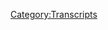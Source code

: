 {{Transcript
    | title         = [[752: Ye Took A Dip In The Pool]]
    | caption       = [https://knowledgefight.libsyn.com/752-ye-took-a-dip-in-the-pool Listen to this episode on Libsyn]
    | episodeNumber = [[752: Ye Took A Dip In The Pool|752]]
    | length        = 02:31:47
}}

{{MessageBox
    | header     = Warning: Bot Generated Content
    | text       = This transcript was automatically generated by transcription software and likely contains many mistakes and misattributions. Please check the audio for definitive quotes, attribution, and context.
    | image      = N3yvass4myg91.webp
    | imagewidth = 50px
    | id         = warning
}}

{{TranscriptBlock
    | name      = Alex Jones
    | timestamp = 00:00:04.000
    | text      = Red Alert. Red alert. Red alert. Red alert. Red alert. Not not not not not not not knowledge damn and Jordan I am sweating knowledge party.com It's time to pray. I have great respect for knowledge like knowledge. I'm sick of them posing as if they're the good guys shank me or the bad guy. Knowledge five Dan and Jordan knowledge five need money Andy and pansy Sandy you're stopping Andy and Pam handy in Kansas. Bray Andy in Kansas Shirley are huge fan. I love your work. Knowledge by knowledge fight.com.
}}

{{TranscriptBlock
    | name      = Dan
    | timestamp = 00:00:59.000
    | text      = Hey, everybody, welcome back. I'm Jordan. We're a couple dudes sit around worship at the altar of saline and talk a little bit about Alex Jones.
}}

{{TranscriptBlock
    | name      = Jordan
    | timestamp = 00:01:06.000
    | text      = Oh, indeed. We are Dan.
}}

{{TranscriptBlock
    | name      = Dan
    | timestamp = 00:01:08.000
    | text      = Dan Jordan, quick question. Oh, you were overeager for that second day.
}}

{{TranscriptBlock
    | name      = Jordan
    | timestamp = 00:01:12.000
    | text      = I thought you were quite on the first day out. I heard you say Jordan, I thought you were going so fast. Wow. Okay. All right. You know what? Start the whole thing over. Hey. Jordan. Dan, what's up?
}}

{{TranscriptBlock
    | name      = Dan
    | timestamp = 00:01:28.000
    | text      = What's your right spot today, buddy? Why don't you go first?
}}

{{TranscriptBlock
    | name      = Jordan
    | timestamp = 00:01:33.000
    | text      = Well done. I you know what I'm gonna I'm gonna say it. I was trying to think of a bright spot that wasn't self aggrandizing along the way, but I'm gonna do it my bright spot because it happened. I was I was a guest on the god pod. If you recall. The end they reached out or earlier today. And they were like, Oh, everybody said really, really nice things about it. And I was like, You know what? Fuck it. I am going to accept a compliment. I think that was nice. It made me feel good today.
}}

{{TranscriptBlock
    | name      = Dan
    | timestamp = 00:02:02.000
    | text      = Archangel Michael.
}}

{{TranscriptBlock
    | name      = Dan
    | timestamp = 00:02:05.000
    | text      = That's what I'm saying. Right? Yes, Joy. Really nice to listen, I
}}

{{TranscriptBlock
    | name      = Dan
    | timestamp = 00:02:09.000
    | text      = was above but grudgingly said that you had a good appearance
}}

{{TranscriptBlock
    | name      = Jordan
    | timestamp = 00:02:12.000
    | text      = because let's face it, you know, I can't have a good or bad episode on our show. Because you can enjoy or not enjoy the episode. But my job is to just be me. That's true. So I can't be like more or less me. Sure.
}}

{{TranscriptBlock
    | name      = Dan
    | timestamp = 00:02:27.000
    | text      = There is just a baseline level that is just mountain
}}

{{TranscriptBlock
    | name      = Jordan
    | timestamp = 00:02:30.000
    | text      = changing. That's just what it is. You know, it's nice to be singled out, Dan. It's nice to be special. I feel like the belle of the ball.
}}

{{TranscriptBlock
    | name      = Dan
    | timestamp = 00:02:37.000
    | text      = Well, that's great. Congratulations. Thank you very much. I'm happy for you. You don't sound happy for me. I was trying to think of another angel.
}}

{{TranscriptBlock
    | name      = Dan
    | timestamp = 00:02:43.000
    | text      = That's where we're Sandalphon. Okay, I was no Sandalphon. No,
}}

{{TranscriptBlock
    | name      = Dan
    | timestamp = 00:02:48.000
    | text      = I was thinking of like, Azazel Azazel is a demon. Right. And yeah, they can appreciate your appearance. No, I
}}

{{TranscriptBlock
    | name      = Jordan
    | timestamp = 00:02:55.000
    | text      = think they might like it more.
}}

{{TranscriptBlock
    | name      = Dan
    | timestamp = 00:02:57.000
    | text      = Maybe. Well, that's great. What's your brightspot but my bright spot, I guess is I was at the store. And I saw that they sold single slices of pie. To do a slice. It's two slices, two slices
}}

{{TranscriptBlock
    | name      = Jordan
    | timestamp = 00:03:14.000
    | text      = of a pie. Now was your brightspot that you just saw you could do that. Not
}}

{{TranscriptBlock
    | name      = Dan
    | timestamp = 00:03:21.000
    | text      = that you follow through. Follow through. Follow through and I ate that. Oh, you ate all those years. That's great. Okay, I think a whole pie is too much.
}}

{{TranscriptBlock
    | name      = Dan
    | timestamp = 00:03:28.000
    | text      = That's far too much.
}}

{{TranscriptBlock
    | name      = Dan
    | timestamp = 00:03:29.000
    | text      = Right? That's a reasonable thing. I'm not gonna make a pie. I am too busy and lazy to make a pie. I'm not gonna do it. So pie isn't part of my life. Right much. Right. And so it was just kind of nice. It was a chocolate cream pie. Also, there was a cheesecake. Sure. Whipped cheesecake. And whipped cheesecake pie. Yeah, basically. I mean, cheesecake is a pie. Don't listen,
}}

{{TranscriptBlock
    | name      = Jordan
    | timestamp = 00:03:53.000
    | text      = I don't understand the nomenclature of of pastries.
}}

{{TranscriptBlock
    | name      = Dan
    | timestamp = 00:03:59.000
    | text      = cheesecake is a pie Boston Cream Pie is a cake. Let's move forward. I've had this argument too many times in my life. And I've had a patient that there was an argument I'm fine with Arizona argument. It's like a hot dog sandwich thing. I don't need any part of that argument either. So anyway, it's just nice to have little pie in her life. You know? Yeah, it's better than those like microwavable pies. You see it like 711 or something? Yeah, well, yeah. So
}}

{{TranscriptBlock
    | name      = Jordan
    | timestamp = 00:04:24.000
    | text      = I would hope so
}}

{{TranscriptBlock
    | name      = Dan
    | timestamp = 00:04:25.000
    | text      = much better. Yeah. Right, but just week break.
}}

{{TranscriptBlock
    | name      = Jordan
    | timestamp = 00:04:30.000
    | text      = Week bright spots.
}}

{{TranscriptBlock
    | name      = Dan
    | timestamp = 00:04:32.000
    | text      = This is so Jordan today we have an episode to go over. It's a little bit off the beaten path. Okay, and we'll get down to business on that. But before we do take a little moment to say hello to somebody who wants Oh, that's a great idea. So first, Alex Jones Can Eat my ass. You're now palsy walk. You are now policy walk. I'm a policy. Thank you very much. Thank you. Next a Little Debbie for me. Wait, why are we at the Capitol? Thank you so much. You are now policy Wong. I'm a policy wonk. Thank you very much. Next Secretary of Defense Stephen. Janet, thank you so much. You are now a policy wonk.
}}

{{TranscriptBlock
    | name      = Jordan
    | timestamp = 00:05:02.000
    | text      = I'm a policy wonk. Thank you very much. Thank
}}

{{TranscriptBlock
    | name      = Dan
    | timestamp = 00:05:04.000
    | text      = you Next. Drew's the warmongering, Motorhead from Mars. Thank you so much for now policy walk. I'm a policy wonk.
}}

{{TranscriptBlock
    | name      = Jordan
    | timestamp = 00:05:10.000
    | text      = Thank you very much.
}}

{{TranscriptBlock
    | name      = Dan
    | timestamp = 00:05:10.000
    | text      = Thank you. Next. I'm Jed and I'm half man, half bear, half pig and 89%. Walk the math checks out. Thank you so much. You are now ballsy. Well,
}}

{{TranscriptBlock
    | name      = Alex Jones
    | timestamp = 00:05:18.000
    | text      = I'm a policy wonk. Thank you very much.
}}

{{TranscriptBlock
    | name      = Dan
    | timestamp = 00:05:20.000
    | text      = Thank you Next, nothing happened on September 16 1999. Thank you so much. We're now policy walk. I'm a policy wonk. Thank
}}

{{TranscriptBlock
    | name      = Jordan
    | timestamp = 00:05:27.000
    | text      = you very much.
}}

{{TranscriptBlock
    | name      = Dan
    | timestamp = 00:05:28.000
    | text      = Thank you. Next, I love my nugget more than anything in the universe. And I guess my stinky hog boy, too. Thank you so much for now policy walk. I'm a policy wonk. Thank
}}

{{TranscriptBlock
    | name      = Jordan
    | timestamp = 00:05:37.000
    | text      = you very much. I feel like those last two had to have been connected. You know, nothing happened on success. September 16 1999. And then I love my hug. Boy. I feel like we know.
}}

{{TranscriptBlock
    | name      = Dan
    | timestamp = 00:05:47.000
    | text      = I'm guessing that was like a birthday. I'm hoping
}}

{{TranscriptBlock
    | name      = Jordan
    | timestamp = 00:05:51.000
    | text      = I mean, I feel like it was the birth of a hug. Boy. I feel like that's what we're discovering.
}}

{{TranscriptBlock
    | name      = Dan
    | timestamp = 00:05:56.000
    | text      = Okay, so I'm looking at what happened on September 16 1999. Okay, on on this day.com Dolly the sheep 14.8 inches of rainfall. Hit Myrtle Beach from Hurricane Floyd. So that's one thing. All right. The Netherlands started their first season ever have the Big Brother show? Big Brother.
}}

{{TranscriptBlock
    | name      = Jordan
    | timestamp = 00:06:19.000
    | text      = All right. I've never seen Dutch big brother.
}}

{{TranscriptBlock
    | name      = Dan
    | timestamp = 00:06:22.000
    | text      = Have you seen American Big Brother?
}}

{{TranscriptBlock
    | name      = Jordan
    | timestamp = 00:06:24.000
    | text      = Yes. I think they they cook Big Brother longer in in the Nether? Oh, slow cooked.
}}

{{TranscriptBlock
    | name      = Dan
    | timestamp = 00:06:33.000
    | text      = Yeah, I don't like that. You find it voyeuristic and weird. Yeah, it's very weird. So Jordan? Yes, Dan, for a long time, I've been of the mind that there is a type of right wing figure that I feel drawn to cover and a type that I don't want to use my limited amount of time focusing on. Some of the folks in that second category are there because I feel like other people are competently covering them. And there may be little more that I could add to the conversation if we did engage. For example, I think that Dave Rubin is a subject that I don't really want to cover because he gets some good mockery from Sam cedar and timber on toast Baden incredible in depth takedown of his rhetorical techniques, and the show itself, which you can find on YouTube, covering his actual show would likely just involve me repeating critiques that are already well articulated. And man cares
}}

{{TranscriptBlock
    | name      = Jordan
    | timestamp = 00:07:22.000
    | text      = if you're not adding anything to his base pocket? Yeah, no,
}}

{{TranscriptBlock
    | name      = Dan
    | timestamp = 00:07:24.000
    | text      = I know. I know what I can and can't do. I don't think there's more to end there. Yeah, others are in that category, because I feel like their primary game involves comedy. Joe Rogan generally falls into this category. And I could probably cover any episode of his show for our podcast, but it would end up drifting into territory where we would just be overanalyzing idiots making edgy offensive jokes. These are the sort of figures that I might cover but it's kind of a case by case situation.
}}

{{TranscriptBlock
    | name      = Jordan
    | timestamp = 00:07:50.000
    | text      = Yeah, I think the concern for us is eventually we just wind up doing punch up you know, we're like, oh, that's I get where you're trying to go with that. Here's where that joke would be better. It's like what are we even
}}

{{TranscriptBlock
    | name      = Dan
    | timestamp = 00:08:00.000
    | text      = if you're trying to be offensive the joke doesn't work because of blank.
}}

{{TranscriptBlock
    | name      = Jordan
    | timestamp = 00:08:03.000
    | text      = Exactly. And then it's like What show are we do right? Yeah. And then there are
}}

{{TranscriptBlock
    | name      = Dan
    | timestamp = 00:08:07.000
    | text      = figures that I don't cover because they're basically troll attention chasers without any real merit past that point. Steven Crowder is one of these folks. Tim Poole is also someone who I would include in that category. And I've had a number of people suggest that we cover pool in the past and I've never wanted to because he sucks really hard and I don't even feel like taking him seriously is worth the time. I feel like he is a cloud chaser is an overused term.
}}

{{TranscriptBlock
    | name      = Jordan
    | timestamp = 00:08:36.000
    | text      = I don't know that he has a billboard though. You know, he's got a billboard on the way to Midway I saw a billboard
}}

{{TranscriptBlock
    | name      = Dan
    | timestamp = 00:08:43.000
    | text      = saying he's not relevant.
}}

{{TranscriptBlock
    | name      = Jordan
    | timestamp = 00:08:44.000
    | text      = I mean, no, no, here's what he is a he's nothing until he changes his name to cooler with cooler. That's just, I mean nothing to me. Until that happens today. Time a new reboot joven to Tool Time with full time punch up. There we go. That's it's just never not gonna happen.
}}

{{TranscriptBlock
    | name      = Dan
    | timestamp = 00:09:09.000
    | text      = So I believe that the time has come for me to change how I approach these things a little bit. I'm not going to abandon focusing on Alex don't get that impression in your head. But I feel a calling to branch out a little bit more at some trends appear to be growing in our country. And other people who are Alex adjacent could probably use a bit more of the focused attention that we use to to help bring the larger understanding of what they're all about and how they miss inform audiences for similar purposes that Infowars does. Oh, yeah. And so today, we're going to be embarking on a little bit of that. Oh, no,
}}

{{TranscriptBlock
    | name      = Jordan
    | timestamp = 00:09:41.000
    | text      = it better not be Tim Poole. Is it Tim Poole?
}}

{{TranscriptBlock
    | name      = Dan
    | timestamp = 00:09:43.000
    | text      = Well, here's the thing. Oh, god dammit. I had a goal in mind. I had an intention. Sure. And then we're recording this on Tuesday. And so last night. Something happened on Tim Poole show. Oh no, that required a little bit. Really of attention. Okay. And it sort of dovetails in a little bit with some of the thoughts that I already had on my head. Are you aware of what I'm talking about? No, absolutely not. Okay, here. That's, that's great.
}}

{{TranscriptBlock
    | name      = Jordan
    | timestamp = 00:10:13.000
    | text      = I'd be genuinely. Wait, are we back to the beginning? Am I fundamentally completely unaware of what's about to happen?
}}

{{TranscriptBlock
    | name      = Dan
    | timestamp = 00:10:22.000
    | text      = You didn't You didn't hear about his show?
}}

{{TranscriptBlock
    | name      = Jordan
    | timestamp = 00:10:25.000
    | text      = No. Okay. I don't give a shit about Tim Poole. What part of cooler with polar? Didn't you understand? I ignore anything having to do with this bullshit. All right.
}}

{{TranscriptBlock
    | name      = Dan
    | timestamp = 00:10:35.000
    | text      = Here's the introduction of episode.
}}

{{TranscriptBlock
    | name      = Tim Poole
    | timestamp = 00:10:39.000
    | text      = I hope you had a good Thanksgiving. You were with your families or loved ones, or at least
}}

{{TranscriptBlock
    | name      = Jordan
    | timestamp = 00:10:43.000
    | text      = relaxed. Is this gonna be
}}

{{TranscriptBlock
    | name      = Tim Poole
    | timestamp = 00:10:46.000
    | text      = particularly big news story that's resulted in a continued news cycle, which is now going on for over a week, which is, in many ways unheard of. But right now, because Donald Trump went to dinner with yay and Nick Fuentes, among others. There it is. He is now being denounced by Mike Pence, several Republican senators. And for whatever reason, this story for many reasons, I suppose people have made this story has persisted till today. And we are able to actually sit down with several of the individuals involved in that story. Notably, yeah, Nick Fuentes and Miley INNOPOLIS. Of course, who made the dinner happen. It's my understanding before I
}}

{{TranscriptBlock
    | name      = Kanye West
    | timestamp = 00:11:25.000
    | text      = before I met Milo,
}}

{{TranscriptBlock
    | name      = Tim Poole
    | timestamp = 00:11:26.000
    | text      = okay, my bad, my bad. There you go.
}}

{{TranscriptBlock
    | name      = Dan
    | timestamp = 00:11:28.000
    | text      = It's pretty cute that Tim is pretending to not understand why it's a completely fucked up thing for the former president and candidate to to be president again, is having a meeting with these kinds of fucked up figures. I guess he's been away from the spotlight for long enough to people to forget what an embarrassing loser Milo is. But here he is. I wonder how he feels about his book's title now that his brand is that he's a former homosexual, probably not thrilled about that choice. Leaving that nonsense aside, even when he was a trolling gay Maga scam guy, Milo was a Catholic fascist. He said as much in an interview with Nick Fuentes years back and his views haven't gotten better over time. Nick Fuentes is in the most generous description, a literal white identity extremist who has a history of Holocaust denial and spreading anti semitic conspiracy theories. He attended the unite the right rally in 2017, when he was just 18, marching side by side with Nazis chanting blood and soil and Jews won't replace us. Yeah. And then we've seen what's happened with EA lately. He's having a very intense but public meltdown. And he's fallen in with Ventus and Milo, which I guess is forming the brain trust for his 2024 presidential campaign slash publicity stunt. There may be a mental health component to this, but ultimately, I'm not in the business of infantilizing yay. And he's entered a space where manic episode or not he what he's doing is gonna get people killed. Yang is one of the biggest rappers of the past couple decades and as a gigantic fan base. When he does something like endorse Nick Quintessa or Milo and publicly associate with them and take them along to meet with Trump, that sends a message to his fans. It's really depressing to imagine the number of people who would never have heard of Nick last for this association. And it's a real impact.
}}

{{TranscriptBlock
    | name      = Jordan
    | timestamp = 00:13:13.000
    | text      = Yeah, you know, what I was wondering about? What's that? I was wondering about whether or not this actually makes sense for foreign to us and Milo, because I think everybody on the surface level is like, makes total sense them famous person, obviously. But I mean, it just doesn't make sense. They're all white nationalists. The only people who like yay now are conservatives. And it's not like yeah, it was already selling shit tons of albums to conservatives and all of his fans were there. I kind of think this blows back badly on Quintus and Milo more than it does on how can you be a white nationalist if you're literally writing Kanye his coattails? Well,
}}

{{TranscriptBlock
    | name      = Dan
    | timestamp = 00:13:54.000
    | text      = I think that there is an element of this that think about it as we go along. As we go along, consider this thought that you're having because I think I think that there are tactical aims and things that are a little bit deeper below the surface, and maybe two or three stages removed from the immediate sure
}}

{{TranscriptBlock
    | name      = Jordan
    | timestamp = 00:14:14.000
    | text      = No, and it makes sense. I mean, believe me, I'm not defending any of them. They can all go fuck themselves at this point who gives a fucking shit about why don't
}}

{{TranscriptBlock
    | name      = Dan
    | timestamp = 00:14:21.000
    | text      = even I don't think anybody assumed that you were fuck them
}}

{{TranscriptBlock
    | name      = Jordan
    | timestamp = 00:14:23.000
    | text      = all. You know, I don't give a shit. But I'm just I'm just saying I don't think that I kind of have a hard time believing that there are yea fans who are looking at your current behavior. Like he made them fans when he was good at music, right? And now he's bad at music and they're looking at his current behavior thinking I want to emulate this. He's doing a bad job at the thing. So only conservatives are liking yay now and conservatives hate black people. So I don't think it's going to help new ethnic I think I think they might be fucked on this. Well, I
}}

{{TranscriptBlock
    | name      = Dan
    | timestamp = 00:15:01.000
    | text      = think your assessment of celebrity is a little bit off,
}}

{{TranscriptBlock
    | name      = Jordan
    | timestamp = 00:15:05.000
    | text      = I could be way wrong on that on account of I don't understand that even the slightest, I think
}}

{{TranscriptBlock
    | name      = Dan
    | timestamp = 00:15:09.000
    | text      = that his fans have not all abandoned him in the way that you're imagining just because you don't like his music anymore. Wow. Um, maybe a lot of people think that it's slipped off a little bit, but I don't think that, you know, there is the exodus of all of his fans in the way that you're imagining. Okay, second, I think even if there is a evolution of the fan base, let's say sure, there is still a massive celebrity here, right. And that's something that needs to be factored in. Sure is a star quality and beyond that there is a piece of it that is just people won't not pay attention to this, right because of a super famous brush. Now that's true. So I've said this many times, and I'm gonna say it again, Nick is a little bit of a scam type character, but he's not like the other people that we cover. He is an idealogue. He is a gifted speaker. He's an attractive young man. And he studied debate in high school, which has developed in him the ability to sound convincing to people who aren't listening to him critically, even if what he's saying is complete bullshit. He understands the optical value of appearance over substance. By the time someone can realize he's wrong about something he's already on to the next point. And that's pretty typical. Yeah, it's a political tactic. He's
}}

{{TranscriptBlock
    | name      = Jordan
    | timestamp = 00:16:23.000
    | text      = a high school debate person who's stuck who got stuck in high school and now he's a white nationalist,
}}

{{TranscriptBlock
    | name      = Dan
    | timestamp = 00:16:28.000
    | text      = Nick is involved in a political project. And he's using yay to push that further. That project involves many important goals like the removal of immigrants from the country, the hardening of our borders, and a requirement that people in government be Christian. Milo on his own is a complete embarrassment and loser who's relegated to Christian QVC type appearances? on his own, he's meaningless, but he's not on his own. He's apparently still a decent networker, and through him the combination of yay. And Nick is now connected to Marjorie Taylor Greene, for whom Milo was recently in aid, apparently, and who knows what other connections Milo does or doesn't have. He's the sort of sort of shithead who no one wanted to associate with publicly after, you know, that old Rogan thing and talking about Sure, I feel he was pretty great, right? But that doesn't mean that he doesn't have connections behind the scenes like all manner of weird fringe creeps might have still stayed in contact with him, he might have a pretty relevant I mean,
}}

{{TranscriptBlock
    | name      = Jordan
    | timestamp = 00:17:26.000
    | text      = let's not forget that he's only a few years removed from receiving Mercer money. So it's not like it's not like they would be like, Oh, you're burned forever, as opposed to being like, oh, late low for a few years, and then we'll catch you back.
}}

{{TranscriptBlock
    | name      = Dan
    | timestamp = 00:17:39.000
    | text      = And who knows if there's still a connection with Bannon. It's all there. Yeah. This trio is interesting as a group, because they all have things that the others need. Yay is famous as shit. And he's a lightning rod for attention, but has no real experience in the political spaces. Milo has that experience and connections, but he's become a bit of a laughingstock that nobody is really going to take seriously. Nick is savvy and media ready, but no one really wants to associate with him because his public image is that he's a Nazi who was at the unite the right rally on January 6, but people can't ignore him if he's attached to someone like yeh. And the thing they all have in common is Christian fascist ideology. Yeah, it does seem that way. Milo and Nick have been specific about their desire for Catholic fascism, but I think he has yet to make his preferences fully known, but he's been very clear about basically a theocratic system.
}}

{{TranscriptBlock
    | name      = Jordan
    | timestamp = 00:18:33.000
    | text      = Yeah, but I mean, fucking. Who cares what he has to say? I'm blown away by it. You know, like, no, no, I care about all the evil shit. He has to say that's causing damage. Sure, but I don't give a shit what he thinks might work. Why the fuck would I care what he thinks a good government would be? All I care about is he's an anti semitic piece of shit now, and we got to stop them for that shit. You know?
}}

{{TranscriptBlock
    | name      = Dan
    | timestamp = 00:18:56.000
    | text      = I guess I don't think I was saying we're gonna discuss policy prescriptions. And that's, I don't know what you're pushing back on. Okay, then that's the other thing that they have in common, though, that you bring up is that they pretty fucked up and oh, front of us about hating Jewish people. Yep. So it's a little insincere for Tim Poole to pretend that it's weird that this meeting was in the news. The former president and a candidate for the next election was meeting with a trio of Christian fascist ideologues who have a rich history of anti semitism. What for whatever reason, this was in the this has stayed in the news. It's a it's a ridiculous thing to have happened.
}}

{{TranscriptBlock
    | name      = Jordan
    | timestamp = 00:19:36.000
    | text      = So weird to see everybody talking about a totally innocuous meeting between a former musical genius. incredibly weird, loser, fascist white dude, and his incredibly weird loser, fascist white dude friend, and the former incredibly weird white dude, fascist president. That's a weird thing.
}}

{{TranscriptBlock
    | name      = Dan
    | timestamp = 00:19:56.000
    | text      = It's um, yeah, it's understandable. Yeah, anyway, Oh, Tim has all three of those dudes.
}}

{{TranscriptBlock
    | name      = Dan
    | timestamp = 00:20:04.000
    | text      = Of course, can't believe you're serious
}}

{{TranscriptBlock
    | name      = Dan
    | timestamp = 00:20:10.000
    | text      = about this, why would I give a shit? All right, all right. You know, it's not just,
}}

{{TranscriptBlock
    | name      = Tim Poole
    | timestamp = 00:20:16.000
    | text      = it's a very big story. A lot of people have questions about, you know, what were Trump's intentions? Why were certain people invited and Trump of course, has issued statements. So a lot of people want to know where he stands, and more importantly, what happened there and why. And there's also the questions about what yay, 24 means, and I'll keep that a little bit vague so that they can answer to that I mean, in speak more to that, then of course, going to get into a lot of different issues. However, head over to Tim cast.com and become a member, we're going to have a members only uncensored show, which will probably get a bit more in depth on a lot of other issues. Does that I'll just leave it at that. Tim guests comm become a member support our work. And we'll talk about more there.
}}

{{TranscriptBlock
    | name      = Dan
    | timestamp = 00:20:54.000
    | text      = I might be reading a little bit into things but it's my sense that Tim is trying to get people to go sign up for the website to get the bonus members only video with the implication that this was where there was going to be a conversation about the Jews stuff show was where that was going on. Yeah. If you listen to this episode, you get the sense that Tim had a structure in mind of how this was gonna go where they would talk about the Trump dinner, and he would pat himself on the back for being a great journalist and getting these primary sources in there. Then they'd get to the anti semitism stuff later in a way that he could maximize his benefit from people like Tim Poole. No business and you don't want to give away the main event on free TV to use wrestling lingo. Yeah, you're trying to move the pay per view by obviously you don't want to have the big feud, the big the big, he'll get right up by the face,
}}

{{TranscriptBlock
    | name      = Dan
    | timestamp = 00:21:38.000
    | text      = right on Raw.
}}

{{TranscriptBlock
    | name      = Jordan
    | timestamp = 00:21:40.000
    | text      = It's interesting. It's interesting how that works, considering like, you'd never saw HBO do like nine episodes of Game of Thrones, and then like season finale, you got to pay extra for it. You know, like that's, that's an interesting model that somehow works.
}}

{{TranscriptBlock
    | name      = Dan
    | timestamp = 00:21:55.000
    | text      = Whoa. I mean, that is still just like subscription. All right, already paying for it,
}}

{{TranscriptBlock
    | name      = Jordan
    | timestamp = 00:22:02.000
    | text      = I guess, I guess a cable TV finale or whatever. Yeah, sure. It makes more sense paying for any
}}

{{TranscriptBlock
    | name      = Dan
    | timestamp = 00:22:09.000
    | text      = fairpoint you still got to get a ticket to the movie.
}}

{{TranscriptBlock
    | name      = Dan
    | timestamp = 00:22:12.000
    | text      = Oh, X file. That's
}}

{{TranscriptBlock
    | name      = Dan
    | timestamp = 00:22:14.000
    | text      = the movie The X Files, Simpsons many, many years later. I don't know. Yeah. Unfortunately, yay. Almost immediately starts rambling tangential thoughts and gets into his feelings about Jews really early in the interview. And Nick and Milo fully have his back. Yeah, of course. Tim flounders a little bit. And then spoiler alert. Yeah, he storms out. Here, so it's a lot of people were talking about. You stormed out.
}}

{{TranscriptBlock
    | name      = Jordan
    | timestamp = 00:22:45.000
    | text      = I'm officially off of Twitter. I'm off of all social medias. I'm out in the wilderness. Now.
}}

{{TranscriptBlock
    | name      = Dan
    | timestamp = 00:22:52.000
    | text      = Fair enough. So after that happens, Tim and his group co hosts sit around and talk about how well Tim handled himself and how he hates people who subscribe to identity politics because I guess that's how Tim decided to avoid saying anti semitism. Wow, this is the long and short of what happens but we'll go through a little bit more of this because it's really interesting to see how these dynamics play out in action like in front of you. Yeah, and I think that I mean, look, faint praise perhaps but I think Nick comes off great because he doesn't say shit basically avoids getting involved. He's smooth Milo is eager to say
}}

{{TranscriptBlock
    | name      = Jordan
    | timestamp = 00:23:26.000
    | text      = of course Milo has been on the back bench for way too long right loves getting his first taste coverage again.
}}

{{TranscriptBlock
    | name      = Dan
    | timestamp = 00:23:33.000
    | text      = My sense of it I don't think that Nick likes Tim Poole much just as
}}

{{TranscriptBlock
    | name      = Jordan
    | timestamp = 00:23:38.000
    | text      = obvious fucking reasons. He's implicit
}}

{{TranscriptBlock
    | name      = Dan
    | timestamp = 00:23:42.000
    | text      = he's also certainly in other contexts not welcome on the show,
}}

{{TranscriptBlock
    | name      = Jordan
    | timestamp = 00:23:45.000
    | text      = obviously. Yeah, like what are we talking about it
}}

{{TranscriptBlock
    | name      = Dan
    | timestamp = 00:23:47.000
    | text      = weird i don't think Tim I don't think Tim or Nick is unaware that each other is aware of that it would have to dynamic is very obvious does
}}

{{TranscriptBlock
    | name      = Jordan
    | timestamp = 00:23:58.000
    | text      = it does have the feeling of like if the Ayatollah and conservative like prosperity gospel pastor got together, they'd be like, Listen, I don't agree with you and I want you to die. But actually everything we want the world to be is pretty much identical. So we got a lot to talk about.
}}

{{TranscriptBlock
    | name      = Dan
    | timestamp = 00:24:18.000
    | text      = Apparently not because this goes by 20 minutes. Fair enough. Anyway, he has some co hosts Tim does. Sure and this blew my mind.
}}

{{TranscriptBlock
    | name      = Luke Rudkowski
    | timestamp = 00:24:26.000
    | text      = Loose here. Total sausage fest tonight. Welcome my name is Luca Tao ski of we are change.org Today I'm wearing my Epstein didn't Epstein himself t shirt. Great start on the best political shirts.com and I think we should be using that word a little bit more just like you know, this YouTube channel didn't Epstein itself. And if this YouTube channel is Epstein, we will be streaming on Twitter. So yeah, I started the T Shirt Company after YouTube demonetized me so the best political shirts.com Because you guys by that's why I'm here. Thank you so much for having me.
}}

{{TranscriptBlock
    | name      = Dan
    | timestamp = 00:24:57.000
    | text      = Why didn't you say that? YouTube Epstein Tim I'm so this is fun because there's this pre emptive thing of like, oh, this is so dangerous YouTube's gonna take this down as it's going on or whatever. So that's, that's fun. They always do this. Yeah, but this is nuts. Ah, maybe I haven't paid Tim enough attention but I had no idea that Luke radowsky was one of his co hosts. It's pretty hilarious for Tim to try and take some kind of a centrist neutral position when Luke is a co host. Luke radowsky is an old time Alex Jones associate and a big time 911 guy from way back. We Are Change was a group that was formed for 911 conspiracy shit and to push Ron Paul's candidacy which is pretty centrist stuff. Yeah, I know that some somewhat left leaning people were suckered into supporting Ron Paul because of his opposition to war and support for weed but people who were starting organizations to promote him weren't that naive about how extremely far to the right his actual politics were. Yeah, I find that to be level of naivety that I'm not willing to accept. Yeah, if he isn't some kind of a bit player in the history of conspiracy bullshit either. Like he's prominently featured in the 2009 documentary New World Order alongside Alex Jones, and his drunk Bilderberg obsessed Holocaust denying friend Jim Tucker. Honestly, there's a bad look for pool with his whole game we're trying to play like he's in the center. And he's a really critical thinking type media figure. Like palling around with 911 conspiracy theorist Alex Jones cast offs as maybe a bad luck.
}}

{{TranscriptBlock
    | name      = Jordan
    | timestamp = 00:26:25.000
    | text      = Is that what he's supposed to be trying to do? Well, I don't know if that's wild,
}}

{{TranscriptBlock
    | name      = Dan
    | timestamp = 00:26:31.000
    | text      = I think maybe people who like him view him that way. Okay. But I don't think I don't think anybody who would look at this with a critical eye would come away with that. And
}}

{{TranscriptBlock
    | name      = Jordan
    | timestamp = 00:26:39.000
    | text      = I think I think here's my quick and dirty
}}

{{TranscriptBlock
    | name      = Dan
    | timestamp = 00:26:43.000
    | text      = you might, I'm sorry, I don't mean to interrupt you. Do you remember how like Dave Rubin was like, I am leaving the left. I'm the last kind of Oh my god. That kind of branding is really powerful. I think for people who want to push right wing ideas, but try and avoid any kind of the, like, I don't know, negative associations that come along with right with that. I think Tim is kind of in a similar Millia. That's wild,
}}

{{TranscriptBlock
    | name      = Jordan
    | timestamp = 00:27:09.000
    | text      = because I've never seen anybody be like, Hey, Tim Poole without also being a ship. shithead you know, like, it's one one to one. Yeah, not one ever regular as not shithead person has ever been like Tim Poole's got some good idea. You
}}

{{TranscriptBlock
    | name      = Dan
    | timestamp = 00:27:24.000
    | text      = don't hang out in bad enough circles here
}}

{{TranscriptBlock
    | name      = Jordan
    | timestamp = 00:27:26.000
    | text      = probably right. Anyway, I'm
}}

{{TranscriptBlock
    | name      = Dan
    | timestamp = 00:27:27.000
    | text      = sorry. I interrupted you.
}}

{{TranscriptBlock
    | name      = Jordan
    | timestamp = 00:27:30.000
    | text      = already forgotten. All right, let's do it. All right, it was important, I would have remembered it more, I would be a different person.
}}

{{TranscriptBlock
    | name      = Dan
    | timestamp = 00:27:35.000
    | text      = So this next clip shocked me. They're talking a little bit about how this trio came together. And
}}

{{TranscriptBlock
    | name      = Jordan
    | timestamp = 00:27:41.000
    | text      = that's an interesting, but now I'm now I'm in Yeah, I actually kind of wanted to listen to
}}

{{TranscriptBlock
    | name      = Dan
    | timestamp = 00:27:45.000
    | text      = it. We'll see. And I think that this is one of the reasons why like when I was listening to it, I was like, Well, okay, I'm not talking about this talk about that.
}}

{{TranscriptBlock
    | name      = Tim Poole
    | timestamp = 00:27:51.000
    | text      = I just want to start off by how did this dinner come to happen and what happened.
}}

{{TranscriptBlock
    | name      = Kanye West
    | timestamp = 00:28:00.000
    | text      = I was talking to Trump for about a month, we had scheduled the dinner, and October. And then he announced for President he, he pushed the dinner back to November. And I've been pulling together a campaign. And after I put up the DEF CON tweet, a bunch of people that have been canceled, like Alex Jones, like started getting contact with other people that were now on the, you know, the inside of the matrix. And Alex Jones, producer said that Milo wanted to contact me. And here we are.
}}

{{TranscriptBlock
    | name      = Dan
    | timestamp = 00:28:40.000
    | text      = That's interesting, because I think that reveals a few things. Oh, my God. The first is that Milo is still in contact with Alex's producer and on good enough terms that he can send messages through them. Yeah, this could be Daria, I suppose. But it could also be one of the other figures around Infowars like Rob do or the IT guy, Michael Zimmerman who has a bunch of connections to really extreme fringe figures. So that could be sort of a natural person he would call a producer.
}}

{{TranscriptBlock
    | name      = Jordan
    | timestamp = 00:29:06.000
    | text      = I just I don't see it being direct if Daria is on email to email basis with Kanye. I just don't even know what the world is anymore. You know? Yeah. Like I just don't
}}

{{TranscriptBlock
    | name      = Dan
    | timestamp = 00:29:16.000
    | text      = I yeah, I don't know. But I don't know who it is. But that's a pretty interesting thing.
}}

{{TranscriptBlock
    | name      = Jordan
    | timestamp = 00:29:22.000
    | text      = Do have some beats. I think, honestly, that's
}}

{{TranscriptBlock
    | name      = Dan
    | timestamp = 00:29:24.000
    | text      = my issue with too much of this. Rob do isn't a band.
}}

{{TranscriptBlock
    | name      = Jordan
    | timestamp = 00:29:28.000
    | text      = I mean, I the problem I have with cardi and Milo and Nick Fuentes, aside from all their views is just like, What the fuck do you talk about when you're not being anti semitic? You know, like, what can you can't be like, listen, I know you think that you want to go with 110 but if you go with one or five beats per minute, it's gonna give you a little extra idiosyncrasy. That's gonna bring out some special juice. You know, that's not gonna happen.
}}

{{TranscriptBlock
    | name      = Dan
    | timestamp = 00:29:54.000
    | text      = Yeah. And Nick could talk about Chicago. Oh, that's fair. So there's I don't know. So whoever it was at Infowars they saw the tweet where he said that he was gonna go DEF CON three on the Jews and they knew that this was exactly what they had been waiting for a huge celebrity ruining their public image in a way that it would be you know, they'd be relegated to hanging out with dipshits like Milo and Nick is like all signs go, No, this is the dream scenario, they made their move and Milo got connected to EA by one of Alex's producers wild. This reveals another interesting thing and that is that Alex is producer has been in touch with EA and EA hasn't come on the show yet. That has to be a choice. This tends to point towards my theory that Alex actually doesn't want to have gay on because of the possibility of exactly how this Tim Poole interview went. Say what you like about this interview? No one comes out looking good. My loo Nick ADA already looked like shit. So it's a push for them. But Tim really looks like a complete Craven dick for engaging in this interview for attention and being so ineffectual. I gotta say though, he's not so ineffectual once they storm out because at that point, he's trying to self soothe and yeah, of
}}

{{TranscriptBlock
    | name      = Dan
    | timestamp = 00:31:06.000
    | text      = course, now he's ready. I'm a big boy now. Yeah,
}}

{{TranscriptBlock
    | name      = Dan
    | timestamp = 00:31:10.000
    | text      = some pretty strong stances. Once they're gone. What a fucking coward. Yeah, so we got an Infowars connection, like immediately. That's bananas. Infowars is central to this team coming together.
}}

{{TranscriptBlock
    | name      = Jordan
    | timestamp = 00:31:22.000
    | text      = I'm really really annoyed. You know, like, it hits me in waves every couple of months or so. It's like, man, we started a show about some asshole who wasn't that important? Yep.
}}

{{TranscriptBlock
    | name      = Dan
    | timestamp = 00:31:36.000
    | text      = And now debatable.
}}

{{TranscriptBlock
    | name      = Jordan
    | timestamp = 00:31:37.000
    | text      = Now, here we are like, this is stupid.
}}

{{TranscriptBlock
    | name      = Dan
    | timestamp = 00:31:40.000
    | text      = Now here we are. All this weird bullshit. We're recording this just hours after Stuart roads got found guilty of seditious conspiracy. Joe Biggs is also on trial for
}}

{{TranscriptBlock
    | name      = Jordan
    | timestamp = 00:31:53.000
    | text      = not have all of our opening season characters go to jail and season five.
}}

{{TranscriptBlock
    | name      = Dan
    | timestamp = 00:31:59.000
    | text      = Well, we need to you know, I think that yeah, I mean, it's not lost on me. Yeah. It's fucked up. It's hard not to bathe. Yeah. So anyway, that's how Milo and yeh came together. And then.
}}

{{TranscriptBlock
    | name      = Tim Poole
    | timestamp = 00:32:15.000
    | text      = So that's how you guys got in contact?
}}

{{TranscriptBlock
    | name      = Milo Yiannopoulos
    | timestamp = 00:32:17.000
    | text      = Yeah, originally, and, and then I've suggested that we bring in Nicholas has a enormous extra brain firepower that he is most extraordinary, a brilliant political commentator of his generation. And he's just as badly as anybody. So I thought he deserved to be in the room, too. And so that's pretty much how we got together.
}}

{{TranscriptBlock
    | name      = Dan
    | timestamp = 00:32:42.000
    | text      = Yeah, one of the greatest political commentators of his generation. Sure.
}}

{{TranscriptBlock
    | name      = Jordan
    | timestamp = 00:32:46.000
    | text      = Yeah, I think this I just, I think he doesn't know what he's doing. I think Nick is really wrong on this one, I think he's leapt into fast he is going to become one of Kanye is losers. You know, like, he's just another one of Kanye is losers.
}}

{{TranscriptBlock
    | name      = Dan
    | timestamp = 00:33:04.000
    | text      = I think that there's a possibility for that. But I also think that there's, I think that there's a possibility that Nick can engage in this kind of stuff and engage fairly unscathed, because I think that he's smart enough to let my low get embarrassed.
}}

{{TranscriptBlock
    | name      = Jordan
    | timestamp = 00:33:22.000
    | text      = That could be that could be that could be the wise move. And he may have it. I'm just saying that the more likely scenario is the young kid gets in over his head and gets eaten alive by the by the game. That's the story we've heard. Sure, but
}}

{{TranscriptBlock
    | name      = Dan
    | timestamp = 00:33:36.000
    | text      = I mean, he took a look at Nick's career. I mean, he went up against Turning Point USA and only grew through it. Sure. But there certainly diminished in there. He thinks he's invincible. Well, I mean, you could say there's some hubris, but I also think that, you know, times when you would have thought like, Oh, this isn't
}}

{{TranscriptBlock
    | name      = Jordan
    | timestamp = 00:33:55.000
    | text      = Oh, no, I don't predict any. Yeah, it's
}}

{{TranscriptBlock
    | name      = Dan
    | timestamp = 00:33:57.000
    | text      = it's it. There's there's a possibility for coming out the other end. Better for it possible. Yeah. Even if everything is a disaster. Yeah. So Tim really wants to talk about the going to dinner thing. That's really what he's interested in. Yay, is not.
}}

{{TranscriptBlock
    | name      = Tim Poole
    | timestamp = 00:34:16.000
    | text      = So this is how you get in contact with three of you. How is it that Nick ends up invited to this dinner? And what happened?
}}

{{TranscriptBlock
    | name      = Kanye West
    | timestamp = 00:34:24.000
    | text      = Well, he he was rolling with me. I was impressed with Nick. And I was like, just come to the dinner. And we had interesting giorno. pick us up from the airport. And there was a lot of back and forth. There's another gentleman named Jamar Montgomery that was with us. It's a he's an engineer at Boeing. And his
}}

{{TranscriptBlock
    | name      = Tim Poole
    | timestamp = 00:34:47.000
    | text      = was, I'm telling him just said, we should raise everyone's volume. Okay,
}}

{{TranscriptBlock
    | name      = Kanye West
    | timestamp = 00:34:50.000
    | text      = cool. And we sat there and it was like when Trump came in, we were I said, Do you want to sit alone? He's like, No, bring your friends in. So uh, big thing is like Trump had no idea who Nick Fuentes was. And but this whole, I just, I just gotta go right to the heart of this anti Semite claim that's happening. This is something if you read the definition, it it says you can't claim that there's multiple people inside of banks or in media, oh, boy that are all Jewish, or you're anti semitic start there. And that's the truth. Like, it's the truth. What are we talking about? And
}}

{{TranscriptBlock
    | name      = Tim Poole
    | timestamp = 00:35:38.000
    | text      = what library What do you mean? You mean?
}}

{{TranscriptBlock
    | name      = Kanye West
    | timestamp = 00:35:42.000
    | text      = I'm saying like, I've been labeled anti Semite.
}}

{{TranscriptBlock
    | name      = Dan
    | timestamp = 00:35:45.000
    | text      = Okay. Yeah. So you might notice that Yeah, isn't a big fan of finishing thoughts. Yeah. It's cute that he's trying to play a game where he has some definition he's decided to use for anti semitism, so we can pretend it's absurd for him to be labeled as such a thing that's dumb, and I don't really want to take the time to humor that shit. But this clip is important because I think you can see Tim's uselessness here. He's trying to ask a question about the dinner and very much doesn't want the anti semitism talk to come this early. It's too volatile a topic and that's gonna if that's going to come at all it needs to be eased into a little bit. Yay, on the other hand, is all too eager to talk about his feelings about Jewish people at any time when someone puts a mic in front of him. And because Tim can't control the conversation at all. This is where we are. In fairness to Tim there's no way to control this conversation. Yeah, he isn't interested in playing Tim pools games because he's super famous and he doesn't give a shit about Tim's crypto extremist audience. Yeah, he's already past that. He's already extreme. He's hanging out with Nick and Milo. And if anything, they were doing Tim a favor by showing up. I know that pool shows big and all but it's not yay level. There's no way to control this conversation because he doesn't give a shit. And even if he kind of gave a shit, he has to beget friends there to embolden him and egg him on. So honestly, if I were Tim, I never would have done a show like this. It's great for getting attention. But the consequences are really bad. Even leaving aside how bad it is for the public discourse to have this guest lineup on the show. It's really bad for Tim. He comes off looking like a really limp noodle. And because they left with yay, Nick and Milo kind of have achieved something of an elevated status over Tim. Because get this without Milo there's no way Yeah, it was showing up on pool show. From the perspective of Milo and presumably Nick and yay to Tim fucked this up. Yeah, he fucked up an opportunity for himself. Yep. And when gay gets into this anti semitism, defense of himself, all Tim can really muster is what library as if his goal was to challenge the source of yays definition. It's ridiculous. And it's a rebuttal that isn't designed to go anywhere. It's designed to just like it's it's performative pushback more than it is actual engagement with anything that's being said. Yeah. And that's kind of the game.
}}

{{TranscriptBlock
    | name      = Jordan
    | timestamp = 00:38:00.000
    | text      = Yeah, I haven't seen an entourage this toxic since Elvis so we all know that means yay is gonna die on the toilet of an impacted bow.
}}

{{TranscriptBlock
    | name      = Dan
    | timestamp = 00:38:09.000
    | text      = I thought you were gonna say Britney Spears with her group of stewardesses.
}}

{{TranscriptBlock
    | name      = Jordan
    | timestamp = 00:38:14.000
    | text      = They were taking advantage of Britney as you see her song. Oh, or some music video. I don't know if I've ever seen the music video. Dan,
}}

{{TranscriptBlock
    | name      = Dan
    | timestamp = 00:38:22.000
    | text      = I believe she's on a plane at some point.
}}

{{TranscriptBlock
    | name      = Jordan
    | timestamp = 00:38:24.000
    | text      = What is that Air Force One?
}}

{{TranscriptBlock
    | name      = Dan
    | timestamp = 00:38:26.000
    | text      = I think they were trying to trap people for an improv show. Oh,
}}

{{TranscriptBlock
    | name      = Jordan
    | timestamp = 00:38:29.000
    | text      = that's terrible.
}}

{{TranscriptBlock
    | name      = Dan
    | timestamp = 00:38:30.000
    | text      = Call that Yeah. So um, I gotta be honest with you all. There's a boop sound in this next clip. And that's because I thought that this video would be taken down. Like I thought Tim would take it down. Yeah. So I was recording it live. And I was also downloading some files. I believe, like some Alex Jones episodes. And so my computer made a beep noise. Eventually you got to boot when it's like a you know, file, right? So you'll hear that as a warning, there's a boop what you're going to do. Anyway. Yeah, he's going in on his thing.
}}

{{TranscriptBlock
    | name      = Kanye West
    | timestamp = 00:39:09.000
    | text      = And in general, America has been left ignorant and history has been changed. So when we start questioning things that question, the indoctrination, then you immediately get you know, you said D banked or D What did you say happened to you? Or do you monetize the platform? demonized D monetized and what's so beautiful about this time is everyone got to see what's really been happening. And now we can really understand we can see that. Ronnie Manuel was right next to Obama and then Jared Kushner was right next to Trump. Do
}}

{{TranscriptBlock
    | name      = Tim Poole
    | timestamp = 00:39:57.000
    | text      = so We're going to work we're getting right into it, I guess. Right. I was I was hoping to go for the news first, before we got into all of this stuff. I think I think the issue is one way to put it. Is your expounding upon a localization issue that you've witnessed? Right? Well, let me let me let me clarify. There are a handful of people that you see are Jewish in a certain place, and then you associate Judaism with the power as well, as I view that as not relevant to it like, yeah, you're substantially more powerful than I am. But I don't view what you're doing as an issue of black people.
}}

{{TranscriptBlock
    | name      = Kanye West
    | timestamp = 00:40:31.000
    | text      = Yeah, but have you ever heard the term, the black vote? So it's okay to put us in one net, but it's not okay for me to put them in one that? Yeah. But I mean,
}}

{{TranscriptBlock
    | name      = Milo Yiannopoulos
    | timestamp = 00:40:41.000
    | text      = that's the basis of the hypocrisy that people have been have been thinking about, and knowing about and realizing for decades, we were all wondering how this downward I'm telling everybody in the country was wondering, what is the root of this hypocrisy? Why can people talk about why people a certain way? Why can't we talk about that group a certain way, and the most the wretched and wicked and oppressive prevailing orthodoxy of canceled culture? Well, it turns out that the one thing that was going to break the dam was the biggest star in the world, and it took the biggest around the world to do it. And now the dam is broken.
}}

{{TranscriptBlock
    | name      = Dan
    | timestamp = 00:41:13.000
    | text      = So we see here that Tim does not have the tools that are needed to make any argument in this
}}

{{TranscriptBlock
    | name      = Jordan
    | timestamp = 00:41:17.000
    | text      = arena. In many ways. He is Tim the tool less man,
}}

{{TranscriptBlock
    | name      = Dan
    | timestamp = 00:41:21.000
    | text      = this pool is empty. Yes. So Tim really wants to call yeas, anti semitic ideas, anything but anti semitic. So he's trying to go with, quote, localization issue. Rahm Emanuel is Jewish and worked for Obama and Jared Kushner is Jewish, and he worked for Trump done on that isn't a localization issue that's grasping at anti semitic straws. That's what you're doing. Yeah. How does this theory even work? If you're gonna take it seriously, no one wanted Jared to have any official role that he wouldn't have if he wasn't Trump's son in law. That wasn't a Jewishness issue. It was a nepotism hire. And what about the fact that Rahm was Obama's Chief of Staff from the time of his election until October 2010, when he ran for Chicago Mayor, he was only in that position for like a year and a half, and then was replaced by Bill Daley relative of a former Chicago Mayor, Richard Daley, who isn't Jewish, but then oh, no, Daly was replaced by Jack Lew who is Jewish and was the Chief of Staff for about a year. And then he was replaced by Dennis Montague, who was a Irish Catholic. This is a localization issue. That's a euphemism that Poole is using. So he doesn't have to call this is what it is. This is a person who has an anti semitic conclusion that he's justifying, by pointing at various Jewish people and then pretending a point is being made. This shit is paper thin, and Poole can't even handle that. And because he's tried to frame this as a localization issue, he's walked into a trap that he can't get out of. Yet, he's able to respond back to him that people talk about the black vote, which actually doesn't even relate to what Tim was saying. But Tim's point is so weak that I don't think he even has the energy or to think it's worth standing on it. Now. If Tim had pushed back on the right thing and called this shit what it was then this judo move that yay, and my lower polling wouldn't work. It would be transparent how much of an evasion it is. But Tim can't do that, because that would place him in a really hostile situation. First thing he would land in a super confrontational argument against gay Milo and Nick Fuentes, which is a bad matchup for Tim. I know he has Luke radowsky there but that's not really going to help it still Three on two. Nope. And Milo and Nick are great talkers. Secondly, and even more difficultly Tim would need needs to win that argument or else he would be airing a live stream where he gets out argued by anti Semites. Yeah, he would lose that battle of ideas. And that is a real risk. So the reality is that Tim wants nothing more than to not really push back on this issue and definitely not call it what it is. Because I don't think he wants the consequences that come along with that.
}}

{{TranscriptBlock
    | name      = Jordan
    | timestamp = 00:43:47.000
    | text      = I mean, you it's hard pressed to say, Ladies and Gentlemen, I after talking with Kanye, Milo Yeah. INNOPOLIS and Nick valentus. I have to agree all Jews are bad. Well, that's not gonna go good. Well, it's not gonna go good. You may
}}

{{TranscriptBlock
    | name      = Dan
    | timestamp = 00:44:04.000
    | text      = not have to admit that but if you get
}}

{{TranscriptBlock
    | name      = Jordan
    | timestamp = 00:44:07.000
    | text      = if you get your ass kicked in an argument on your own show where the stakes are all Jews are bad, then yes, you are saying that?
}}

{{TranscriptBlock
    | name      = Dan
    | timestamp = 00:44:16.000
    | text      = I mean, I think I think that Tim is aware that that is a conversation that these three may want to have. Yeah, and I think they do want why he's dancing around calling something anti semitic instead of being an eau de localization issue right or whatever. Right? Right. It's, it's, it's somebody who doesn't want to have the conversation while pretending he does. Yeah,
}}

{{TranscriptBlock
    | name      = Jordan
    | timestamp = 00:44:40.000
    | text      = it's it's fun. It's funny, in some ways, just because so many of these people are from a distance like watching yay, pull his bullshit going like yeah, pumping their fists, but when you're in a situation where you have to have professional conversation with you. He doesn't give a shit. You're you're the loser here. Yay is yay. Yeah. I mean, it's, it's a question of you can watch him say anti semitic things on other shows, and be like, That's what I want on my show. Right? But, but I want him to say it and then walk away from it back away like so many other people do. You know, you're we're so used to seeing people step over the line and then go on to show the next day and be like, Well, I didn't mean to step over the line. You know, like, well pluck off you did you know you want
}}

{{TranscriptBlock
    | name      = Dan
    | timestamp = 00:45:42.000
    | text      = if he Tim wants, there to be some sense of like, on my show, we'll get the like, what I was actually trying to say exactly exact some Yeah, but he did mean what he said exactly. He's not going to YES to worse people with him.
}}

{{TranscriptBlock
    | name      = Jordan
    | timestamp = 00:46:00.000
    | text      = Yeah, it is. It is like, so transparent how much these people want to exploit the anti semitism, but don't want to engage with it. You know, they want it to be there. They want the fans of anti semitism to be their fans, but they don't ever want to actually deal with the anti semitism one way or the other. And so when you have Kanye on, you're thinking, Okay, here's what I get. I get all of his power. And I get him doing the thing that we all know he's going to do where he says, Listen, people misunderstood. People didn't you know that whole thing? And it's not gonna happen? Yeah, he's gonna come out and say, I hate the Jews. Wow, you're not gonna be not as many
}}

{{TranscriptBlock
    | name      = Dan
    | timestamp = 00:46:45.000
    | text      = words. But I think I think that what Tim would have liked is the attention and gigantic amount of people putting their eyes on him because of the getting this interview and the controversial pneus of it. You want him to say tiger blood and all that shit, you have, like your show, and the show is talking about the dinner and talking about some news items. And then you have the Jewish conversation that they have about Kanye is anti semitic comments. Sure. And you do this localization issues stuff. And that's how you try to push back against it. You don't agree with him? Right? But you don't get too into the weeds, right? You don't make kind of like, condemning statements about it. So you can be like, I push back on this, right? It's not my job to condemn everybody. You know, like, you want to do that. You want it but it's basically having your cake and eating it too. Yes. Just, I don't know. Why would you think that's gonna work?
}}

{{TranscriptBlock
    | name      = Jordan
    | timestamp = 00:47:43.000
    | text      = I mean, because by putting the localization thing in there, he's trying to create boundaries for the conversation, you know, like, okay, yeah, he
}}

{{TranscriptBlock
    | name      = Dan
    | timestamp = 00:47:50.000
    | text      = doesn't give a shit.
}}

{{TranscriptBlock
    | name      = Jordan
    | timestamp = 00:47:51.000
    | text      = Of course not. What part of his life do you think cares about your boundaries? Right? He's a 12 year old Nazi. What do you want? Yeah,
}}

{{TranscriptBlock
    | name      = Dan
    | timestamp = 00:48:04.000
    | text      = he's started his own like streaming thing. He's doesn't give a shit about you.
}}

{{TranscriptBlock
    | name      = Jordan
    | timestamp = 00:48:09.000
    | text      = Them care. And as long as they're associated with yeh, they don't have to care. They just don't. If if Nick Fuentes or Milo were on pool show by themselves, they would suck up to pool so much.
}}

{{TranscriptBlock
    | name      = Dan
    | timestamp = 00:48:21.000
    | text      = Not Not really, actually Milo was recently on by himself. Oh, yeah. And he he was a little bit he gave some pushback to my to Nick, or back to Tim Poole. On some stuff. They're all the same white guy who? Yeah, he was not as obsequious as you might imagine.
}}

{{TranscriptBlock
    | name      = Dan
    | timestamp = 00:48:38.000
    | text      = Interesting. But my perceptions are wrong. looks boring. But Milo is
}}

{{TranscriptBlock
    | name      = Dan
    | timestamp = 00:48:42.000
    | text      = a guy who's you know, got a pretty high sense of himself. That's, you know, that's that's, nobody would ever accuse him of humility. Yeah, no matter what period of his career. But look what Milo was saying, there. That's all meaningless stuff. But it puts him in a really bad box. It's one that Tim does not want to be in. And the reason that it's really bad for him is that he thinks it's a great box for him. When you're talking about identity stuff. Identity Politics. Yeah,
}}

{{TranscriptBlock
    | name      = Dan
    | timestamp = 00:49:11.000
    | text      = this is where I live. This is my bread and butter. I push back on this all the time. Yeah. And now the dam is broken.
}}

{{TranscriptBlock
    | name      = Tim Poole
    | timestamp = 00:49:19.000
    | text      = So let me let me tell you my issue. I don't like identitarian ism. You guys are familiar with what that is. They started
}}

{{TranscriptBlock
    | name      = Milo Yiannopoulos
    | timestamp = 00:49:25.000
    | text      = it and they've been on us. Break it. When
}}

{{TranscriptBlock
    | name      = Kanye West
    | timestamp = 00:49:28.000
    | text      = I was asking you about running for president, you admitted me that he said, Well, you know, you'd be good for the black vote. And I said, is that because I'm black? No, not just because of that. So it was that? Are you doing the same thing?
}}

{{TranscriptBlock
    | name      = Tim Poole
    | timestamp = 00:49:39.000
    | text      = I didn't say that was the only reason I said it was because you're personable to the common person. And you probably would do well with the black vote. Absolutely.
}}

{{TranscriptBlock
    | name      = Kanye West
    | timestamp = 00:49:48.000
    | text      = Just because I'm black because a lot of black people don't like me. Of course.
}}

{{TranscriptBlock
    | name      = Tim Poole
    | timestamp = 00:49:51.000
    | text      = I think I think race plays a role in a lot of things. Absolutely.
}}

{{TranscriptBlock
    | name      = Dan
    | timestamp = 00:49:55.000
    | text      = What what are we doing here? This is just one of Tim's big buzzwords, he hates identitarian As much as far as I can tell from listening to him as just a smarter sounding word than if you were to complain about identity politics, that would make you sound like a Reddit user from 2016. And that is not what Tim is. The problem is the Tim isn't consistent about this thinking about things in terms of identity and Yang essentially destroys that whole attempt at an argument. Tim is trying to reframe yeas anti semitism as an instance of identitarian ism and then runs right into a brick wall of yay bring it up at eat said that gay would do well with the black vote.
}}

{{TranscriptBlock
    | name      = Dan
    | timestamp = 00:50:27.000
    | text      = Yeah,
}}

{{TranscriptBlock
    | name      = Jordan
    | timestamp = 00:50:29.000
    | text      = you mean that? It's hard not to say that what just happened was is Kanye was like, or he was like, I hate identitarian ism. And then Kanye was like, Yeah, you did the thing. And he was like,
}}

{{TranscriptBlock
    | name      = Dan
    | timestamp = 00:50:42.000
    | text      = No, I didn't love race plays this shoe. Yeah, no, you
}}

{{TranscriptBlock
    | name      = Jordan
    | timestamp = 00:50:45.000
    | text      = did the thing. Just say it.
}}

{{TranscriptBlock
    | name      = Dan
    | timestamp = 00:50:47.000
    | text      = It's important to also understand that when Tim says identitarian, he's not talking about the actual thing identitarian ism, because that is a thing. Tim and most of his friends actually are pretty solidly. identitarian. In terms of the actual political philosophy, that word describes their nationalists, they're highly concerned about ideas like the great replacement, they hate globalism and they're into traditionalism, it's pretty clear that this is right in line with the show based on all their video titles on guests. By the way, I clearly don't know enough about Tim pools crew at his show. But looking through their guest list, I found that one of his producers guessed it on an episode, producers slash co hosts quite frankly, and do like she's one of the people who steps in when gay leaves to fill in one of the chairs. Sure, one of the people who takes over and is clearly part of the show is a woman named Hannah Claire Brimelow, who is the daughter of Peter Brimelow, the founder of V dare the outlet that's known for promoting white nationalists and anti semitic writers. It's so weird. She's one of his co hosts.
}}

{{TranscriptBlock
    | name      = Jordan
    | timestamp = 00:51:50.000
    | text      = I mean, it's what a team, it's just, it's like,
}}

{{TranscriptBlock
    | name      = Dan
    | timestamp = 00:51:54.000
    | text      = not identitarian at all, man,
}}

{{TranscriptBlock
    | name      = Jordan
    | timestamp = 00:51:55.000
    | text      = it's, it's like, I just wish it wasn't so easy to see through them. Because when it when it's so easy, and it makes you feel bad about the rest of the people who don't see through it, you know, cuz it's, it's like when you if you're doing the like, fucking simple addition worksheet, you know, or like nine plus three, and you see somebody struggling with, you know, like, five plus seven, because I get it, you know, you think it's gonna be 14, I do all the time. And you're like, Oh, you're so close, man. And it makes you feel bad. And this makes me feel bad. It makes me feel bad to know that these people are allowed.
}}

{{TranscriptBlock
    | name      = Dan
    | timestamp = 00:52:40.000
    | text      = That's the next group's gonna make you feel bad to great. So this is like a little bit longer clip, but three minutes, because I wanted to retain it in its context. This is just talking, just talking, just talking to smart people talking all over the place. Now. It's slightly one person. Oh, yeah. Yeah, I think
}}

{{TranscriptBlock
    | name      = Kanye West
    | timestamp = 00:53:00.000
    | text      = I think the idea the construct of race has really been forced upon us as just something for us to be woke about and just constantly talk about and use it as these like, walls.
}}

{{TranscriptBlock
    | name      = Tim Poole
    | timestamp = 00:53:11.000
    | text      = Can you say the same thing about Judaism?
}}

{{TranscriptBlock
    | name      = Kanye West
    | timestamp = 00:53:14.000
    | text      = Well, let's look at the facts of what I'm saying, though. If you say in this neighborhood, where they gerrymander this this amount of time, so hey, I wasn't doing that I was just gerrymandering. The lawyers and the Hollywood executives, and the people at the bank, that de bank to me and then froze my accounts. You know, it's like, we want to jump into protecting the idea that we can't put a net around something, right. But that's been my job as a producer to take, you know, a Roy air sample and put a James Brown drum and put it within a two, two minute, three minute song. That's the way I actually think. And that's the way I talk. And now this morning, I found out that they were trying to put me in prison, because what they did was I moved $140 million into JP Morgan. And I said, Hey, I want to talk to Jamie Dimon. Like, look at me, I'm just going to naive, you know, multibillionaire, like, maybe maybe Jamie Dimon will let me in on some deal flow wrong. And I'm just like,
}}

{{TranscriptBlock
    | name      = Jordan
    | timestamp = 00:54:22.000
    | text      = bangin, why are you laughing? He just
}}

{{TranscriptBlock
    | name      = Kanye West
    | timestamp = 00:54:25.000
    | text      = prefers me and I start complaining online. And then they de bank me for complaining. So I'm about to get deep bank day, like, you need to go to Trump's the bank. So whatever, you gotta go and I'm like, I've been trying to buy my own bank for the longest. And then we figured out how to get my own bank. It's like 50,000,070 5 million, so I'm about to buy my own bank. But then, as you're about to take the money out, here comes Adidas with a 270 $75 million bill for marketing funds that they agreed upon. Because I said to them, Hey, I'm The marketing give me the marketing fun, which proves by the response they get when they, you know, sold the designs and said, We're going to not call them Yeezys anymore. So this is what I was already fighting Adidas for so I'm fighting gap, get out of gap fighting Adidas, and then I deal with this little bit of noise from, you know, Zionism from the fashion world where they use this plant named Gabi, who is obviously like some kind of CIA agent knows nothing about fashion, this is a certain thing when someone can't dress, you know that they're not like a fashion person. They're just there as like the society like the control that they tried to use with celebrities which has now been broken, right? Because you know where it broke and I'm okay I want to get on like LeBron and a second. But I'm going to come back to this and just talk about this morning where you know, I'm not gonna mention her name because she's a nice lady but someone that Cohen rags Resnick tells me and I've tell my all of my finance people never use the term a lot. But they said, Okay, you got to have to pay a lot of taxes. And that made me feel like they're just like waiting, like, we finally got them, we finally can put them in jail. And I was like, Can I still run for president jail? I found it because I was like, okay, that's fine.
}}

{{TranscriptBlock
    | name      = Luke Rudkowski
    | timestamp = 00:56:15.000
    | text      = But if you were if you were Jeffrey Epstein, they wouldn't touch your bank account. They would allow you to break the rules, regulations, just like JP Morgan and Chase did just like Deutsche Bank did. So there is an issue to bring up with that. But when it comes to the rate of I think this is an important discussion to have, because what's I
}}

{{TranscriptBlock
    | name      = Kanye West
    | timestamp = 00:56:29.000
    | text      = have to I have to complete this thought you guys gotta go. Oh,
}}

{{TranscriptBlock
    | name      = Dan
    | timestamp = 00:56:34.000
    | text      = yeah. Well played Luke radowsky. Great, great interjections,
}}

{{TranscriptBlock
    | name      = Jordan
    | timestamp = 00:56:37.000
    | text      = I don't know. What's the completion of that thought? I
}}

{{TranscriptBlock
    | name      = Dan
    | timestamp = 00:56:40.000
    | text      = don't know. So look, that was tangential as hell. And it only really makes sense if you squint. And even then the conclusion I come to is that, yeah, he's kind of a bigot. And he's confused. I want to like, at the beginning of the I don't think he understands what gerrymandering is.
}}

{{TranscriptBlock
    | name      = Jordan
    | timestamp = 00:56:55.000
    | text      = No, no, no, that
}}

{{TranscriptBlock
    | name      = Dan
    | timestamp = 00:56:56.000
    | text      = was minutes ago.
}}

{{TranscriptBlock
    | name      = Jordan
    | timestamp = 00:56:57.000
    | text      = Yeah. Yeah. No, I wrote I wrote that down. He doesn't quite get that one. No, no. Um,
}}

{{TranscriptBlock
    | name      = Dan
    | timestamp = 00:57:03.000
    | text      = the other thing, too, is that he's saying that they're trying to put him in jail. Yeah. And apparently the rationale for that is he found out he owes a lot of taxes. Yeah. And that's they're trying to put him in jail. Is it just you owe a lot of Texas? Yeah, yeah, I don't know. Look, this is all over the place. And like this kind of a rambling thing going on this long tells you that Tim has lost control. He is not in control of this. He has given up essentially on in any way trying to be a host on this show. Yeah, Luke radowsky is the one who has to try and jump in and he brings up fucking Epstein for some reason, and then gets shut down by gay saying, I need to finish my thought. And then he's like, Oh, I'm sorry. Yeah, Joe. Yeah. So great.
}}

{{TranscriptBlock
    | name      = Jordan
    | timestamp = 00:57:44.000
    | text      = Yeah, man, this is this is tough. This is tough to listen to, because it does feel like what needs to happen is the soul Quarians need to kidnap Kanye and take them to a fucking Ayahuasca retreat together, and then there'll be fine like it, it feel fucking insane. I understand that, like he's surrounded by the worst people in the middle of I mean, clearly an inability to think you're just I mean, just that's, that's not a question. I'm not saying that it makes him anti symmetric by any stretch. But there is a clear inability to think
}}

{{TranscriptBlock
    | name      = Dan
    | timestamp = 00:58:22.000
    | text      = there's a there's a, there's clear processing tangential thought, yeah. Organizational stuff that's being expressed? No, it's pretty clear the way that he jumps to C to Al to write to be, you know, it's a
}}

{{TranscriptBlock
    | name      = Jordan
    | timestamp = 00:58:39.000
    | text      = no, and there's been tons of talk about, you know, the mental illness and how people are trying to to handle Oh, it seems like he's having a manic episode. Obviously, we don't know for sure. We don't know his doctor or whatever. Right. And then at the same time, you know, obviously, I'm bipolar. I've had plenty of manic episodes where I've never claimed that lawyers were at fault for me going to jail because they were Jewish, right. Like, that's never happened. I understand that those two things are not connected to each other.
}}

{{TranscriptBlock
    | name      = Dan
    | timestamp = 00:59:05.000
    | text      = They can happen at the same time and not like one be the cause of the other.
}}

{{TranscriptBlock
    | name      = Jordan
    | timestamp = 00:59:10.000
    | text      = Right. But at the same time, in this regard, this is somebody who is if you're
}}

{{TranscriptBlock
    | name      = Dan
    | timestamp = 00:59:16.000
    | text      = Tim, like listening to this, you should not be like, Oh, this is this is no view, I should be engaging. No, I'd
}}

{{TranscriptBlock
    | name      = Jordan
    | timestamp = 00:59:22.000
    | text      = be like, we need to stop this. Yes, we need to stop this. This is not acceptable. at very
}}

{{TranscriptBlock
    | name      = Dan
    | timestamp = 00:59:26.000
    | text      = least, you'd have Well, I mean, do you have a responsibility to try and end the interview? I think, quite frankly, but if not, at least try to bring some structure to like what's going on? Because this is just rambling.
}}

{{TranscriptBlock
    | name      = Jordan
    | timestamp = 00:59:42.000
    | text      = I mean, yeah, it here's, here's what I'll say. Here's what I will say about this. As a bipolar person, if this is me in temples place, we're done with the interview. I'm taking Kanye and we're just gonna go we're just gonna go sit And I know it feels like that's a trite thing is that it's like, no, I understand that. But it's like, it's got to stop. It's got to stop. He's got to go. It just and I understand that it feels trite to be like, oh, we need to go sit. I mean, literally, I need to go be in a room with him where there's no interruptions or impulses or any contrite off Nick with a brute. Like, it doesn't need to be that situation. Because this is unacceptable. The way that people are using him is fucked. Yep.
}}

{{TranscriptBlock
    | name      = Dan
    | timestamp = 01:00:29.000
    | text      = But the rambling does go on. Of course,
}}

{{TranscriptBlock
    | name      = Kanye West
    | timestamp = 01:00:31.000
    | text      = next year, I was supposed to make $500 million, and royalties, and like, no one needs this amount of money. But when I would work on homeless shelters and ideas, I'd have a contractor who won't say what race and the, you know, they'd be tearing down the contracts is all about, you know, position is not about the amount of money that you have. And, you know, to come in here, I feel like it's a setup to be like defending, I'm not gonna go through another. Like, I'm literally going to walk the eff off the show. If I'm sitting up here having a, you know, talk about you can't say that it was Jewish people that did it. When every sensible person knows that. I mean, John Stewart knows what happened to me and they took it too far. It was like American History X, like my head was on the side of the curve. And the exact people that I called out, kick my head, we found out that my trainer was a MK Ultra Canadian.
}}

{{TranscriptBlock
    | name      = Luke Rudkowski
    | timestamp = 01:01:34.000
    | text      = He worked in the Defense Research and Development in the Canadian military, essentially working on site was needing military This is Harley Pasternak. Oh, good.
}}

{{TranscriptBlock
    | name      = Dan
    | timestamp = 01:01:44.000
    | text      = Thanks, Luke. radowsky throwing in support. Not only here's where I'm gonna jump into double down that your trainer is an MK Ultra. Was that was that what he needed to intervene here? Apparently, so yeah. Okay, so this has been legitimately like five minutes straight of yea rambling about entirely, like almost entirely uninterrupted about a wide selection of topics with only the thinnest connective tissue existing between them. And now he's getting defensive about the whole thing about how he's anti semitic when he was the one who brought it up. To begin with. Tim would have loved to save that for the A part of the show that's behind a paywall, or at very least the end of the show, but yay, did not let that happen. Harley Pasternak is a personal trainer for celebrities, but one of his previous gigs was working with the Canadian Department of National Defense. One of the things there that he did was running studies on drugs and how they affected various aspects of soldiers performance, like things that could keep people up for a long period of time, stimulants cheer, etc. There's no indication that he's MK Ultra, but he's Jewish. So that explains the A's preoccupation with him. You posted a couple of alleged screenshots of messages Pasternack sent him where Pasternak was threatening to quote Have you institutionalized again, where they medicate the crap out of you and you go back to zombie land forever? I have no idea if these are real texts. And honestly, if this guy is some big time Hollywood celebrity handler, there's no way he would make a threat like that in texts. If the evil cabal was that sloppy, they'd be getting busted all over the place. It would fall apart so fast. Anyway, larger point, Tim is doing nothing here. He's not been able to come up with any decent rebuttals to this shit and the things that he does say end up getting him in traps. And now he's just let you a monologue for what feels like a lifetime. And that's not even good enough. Yay, still managed to somehow feel like he's being put on trial for rambling about a topic that he brought up himself. For pool I just wouldn't have done this interview.
}}

{{TranscriptBlock
    | name      = Jordan
    | timestamp = 01:03:40.000
    | text      = Listen, listen, all I'm gonna say is I don't want to get caught up in one of these things where we talk about how I'm an anti Semite or you brought it up. I want to constantly make jokes and implications that all Jews are bad. Well, I don't want you to push back. I want you to laugh at my funny I HATE YOU jokes. Like these two white nationalists do right over here. Look at him. He's got a dumb face. He's laughing right fucking now.
}}

{{TranscriptBlock
    | name      = Dan
    | timestamp = 01:04:08.000
    | text      = They aren't really jokes. They're accusations and Luke radowsky was doubling down on
}}

{{TranscriptBlock
    | name      = Jordan
    | timestamp = 01:04:14.000
    | text      = fucking crazy.
}}

{{TranscriptBlock
    | name      = Dan
    | timestamp = 01:04:15.000
    | text      = I feel like it's generous to say that these are implications and jokes right that's that's a little No it's
}}

{{TranscriptBlock
    | name      = Jordan
    | timestamp = 01:04:21.000
    | text      = supposed to be it's it is one of those far right things where everybody laughs when you say the thing that you mean you know? Like, you say like, oh, and I hate Jews and everybody laughs But they all know that you do you mean it? You do mean that
}}

{{TranscriptBlock
    | name      = Dan
    | timestamp = 01:04:36.000
    | text      = Nick is a little bit better about this right whenever he is on his own right but making things oh, I'm
}}

{{TranscriptBlock
    | name      = Jordan
    | timestamp = 01:04:43.000
    | text      = joking, but you mean it? That's why you that's why you're laughing.
}}

{{TranscriptBlock
    | name      = Dan
    | timestamp = 01:04:46.000
    | text      = Speaking of Nick, you know, guy doesn't come up all that much smart. But here's here's where Tim Poole decides to bring him into it right before the show.
}}

{{TranscriptBlock
    | name      = Tim Poole
    | timestamp = 01:04:55.000
    | text      = Obviously, I'm getting a bunch of messages from people. People are hitting me up and they're like you shouldn't host them. They're anti semitic, they're right supremacist, they're racist. I do find the idea. I do find it funny or weird or whatever that you know, Nick, they call you a white supremacist you're here working with or for, you know, one of the most powerful black men, one of the wealthiest and most famous, but a lot of people were saying on the right, specifically don't platform them.
}}

{{TranscriptBlock
    | name      = Dan
    | timestamp = 01:05:19.000
    | text      = That's how you're gonna bring up Nick. People say that you're a white nationalist, but you're working with
}}

{{TranscriptBlock
    | name      = Jordan
    | timestamp = 01:05:26.000
    | text      = Kanye is here. How do you feel about that?
}}

{{TranscriptBlock
    | name      = Dan
    | timestamp = 01:05:29.000
    | text      = You're this is this is ridiculous. That's, that's your that's your response to like, oh, people make these accusations about you, Nick. But you couldn't possibly because you had
}}

{{TranscriptBlock
    | name      = Jordan
    | timestamp = 01:05:41.000
    | text      = this. That's an observation that's like, Hey, you're a white nationalist. There's a black man next to you see, and then you move on.
}}

{{TranscriptBlock
    | name      = Dan
    | timestamp = 01:05:49.000
    | text      = It's not even like a statement. It's a defense. Election of racism. 100% 100%. This is sanitizing and making Nick palatable. Yep. By pretending to rebut the arguments that people make against everybody.
}}

{{TranscriptBlock
    | name      = Jordan
    | timestamp = 01:06:02.000
    | text      = Everybody speaks ill of white nationalists, you know, but here we have one sitting next to a black man. No one's dead. See, see white nationalists are people do.
}}

{{TranscriptBlock
    | name      = Dan
    | timestamp = 01:06:12.000
    | text      = So gets back to the things he really wants to talk about, of course.
}}

{{TranscriptBlock
    | name      = Tim Poole
    | timestamp = 01:06:17.000
    | text      = And I said, Well, I want to I want to understand what they're thinking and why they're thinking it. They're part of they're involved in what may be the biggest news story of the past week. And we have an opportunity to sit down and talk because
}}

{{TranscriptBlock
    | name      = Kanye West
    | timestamp = 01:06:26.000
    | text      = the RED media controls both sides. It just said it as simple as possible. Jared Kushner was an extra truck. Ronnie Manuel was next to Obama. But since 1940, go ahead,
}}

{{TranscriptBlock
    | name      = Tim Poole
    | timestamp = 01:06:35.000
    | text      = as I say, Isn't that an issue of these individuals?
}}

{{TranscriptBlock
    | name      = Dan
    | timestamp = 01:06:38.000
    | text      = really wonder what year he was about to say things have been happening since the 40s? Since
}}

{{TranscriptBlock
    | name      = Jordan
    | timestamp = 01:06:42.000
    | text      = 1940, I'm sorry. Excuse me, excuse me, we're talking about that. We're talking about the Jews how they were you're about to say 19 494 I'd need to finish that thought
}}

{{TranscriptBlock
    | name      = Dan
    | timestamp = 01:06:53.000
    | text      = really got to imagine that Tim is glad that he didn't finish that. Yeah, man, Tim, whatever that was, it wasn't good. It
}}

{{TranscriptBlock
    | name      = Jordan
    | timestamp = 01:07:00.000
    | text      = should have there should have been a fucking tackler on the edge just being like, Hey, listen, eventually, you're gonna be needed.
}}

{{TranscriptBlock
    | name      = Dan
    | timestamp = 01:07:08.000
    | text      = So yeah, he threatens to leave again. Whenever he did storm out, I really don't think anyone should have been surprised even in the room. Like he's brought it up twice that he's like, brought it up twice, right because of things that the topics that he himself has decided to complain about, right? And the non existent pushback and reframing actually, that Tim is trying to do to make his beliefs acceptable and palatable to the audience. Okay, so but yeah, he's gonna leave.
}}

{{TranscriptBlock
    | name      = Kanye West
    | timestamp = 01:07:37.000
    | text      = And because the RED media controls both sides, it just said it as simple as possible. Jared Kushner was an extra truck. Ronnie Manuel was next to Obama. But since 1940,
}}

{{TranscriptBlock
    | name      = Tim Poole
    | timestamp = 01:07:46.000
    | text      = go ahead, as I say, Isn't that an issue of these individuals? Like you're extracting? I
}}

{{TranscriptBlock
    | name      = Kanye West
    | timestamp = 01:07:50.000
    | text      = haven't, I'm going to get on I'm going to order with the last of my money that's available in a different account. I'm going to order a PJ before I sit and have been set up conversation. When when I'm literally trying, they're trying to put me in jail for my opinion, but I'm not that I'm not gonna have that opinion. I don't care about people, the people those are bots that are trying to tell you we realize that get pets, he's so Trump out. You got I'm saying it's like I would have never wanted to do anything that hurt Trump. I'm on I'm on Trump's side, Trump said things that hurt me. He lied about me. But I mean, he's known for lying. And when people used to tell me that, you know, he's a liar. It's like, you know, I went into the trenches for Trump. That's another conversation. There was no one in my position that wore that hat. And all of my surroundings the stretches asked to me was like death by 1000 questions. I know I'm jumping to another thing. But what I'm saying is I know you gotta rep for your, your your people online, but it's like you got a person in real life day. All right, I'm not waiting, bro. I lost. I lost the money for the freedom of speech. And that's what makes me the only American that we know that really deserves to run the country because everyone else your boy, DeSantis. Trump, whoever they they raised in a petri dish over on the Democrat side is going to play the game.
}}

{{TranscriptBlock
    | name      = Tim Poole
    | timestamp = 01:09:11.000
    | text      = Here's what I was trying to get to. i You went right into the anti Semite thing. I think it's something that should be talked about. But if you if you start bringing this up, you're gonna ask my opinion. I'm gonna disagree with you.
}}

{{TranscriptBlock
    | name      = Kanye West
    | timestamp = 01:09:20.000
    | text      = I didn't ask your opinion on it, you know, but I'm willing to it but I don't care about your opinion. I liked your opinion on how we win an election. But I don't care about anybody's opinion, bro. I lost. They tried to put me in jail. They blocked to $2 billion. I had, like, but I told Farrakhan I said, Look, I was at anti summit summit it for me say his name out loud. Like, I minister. Yeah, the minister like I met with him to all he was. Yeah, I mean that Jewish people allowed Obama to meet with the minister, you know, so.
}}

{{TranscriptBlock
    | name      = Dan
    | timestamp = 01:09:53.000
    | text      = Yikes. It's yeah. I don't know. I Can't imagine Tim is sitting here thinking like there's a productive way that this is gonna make it two minute 30 Yeah, I hear when when he is already saying I don't care about your opinion, right? I'm gonna say my anti Jewish stuff right? I don't give a shit. You kind of get just got to be like wow this is yeah, it is almost like storming out. It's an ideal. Oh totally turn of events. Yeah,
}}

{{TranscriptBlock
    | name      = Jordan
    | timestamp = 01:10:24.000
    | text      = yeah, no I mean I frankly we're we're in Asimov storm out at this point I feel like if you bring it up twice you've got to write you know and Kanye is still a showman, you know so he's not going to not a doormat, it's not as
}}

{{TranscriptBlock
    | name      = Dan
    | timestamp = 01:10:40.000
    | text      = flamboyant, a storm out, as you might hope, sure, but it is a leaving nonetheless fairly abruptly.
}}

{{TranscriptBlock
    | name      = Jordan
    | timestamp = 01:10:49.000
    | text      = Man I think if I'm Tim Poole, all that's going on in my head right now is great job. Tim Poole. You're so good at this,
}}

{{TranscriptBlock
    | name      = Dan
    | timestamp = 01:10:56.000
    | text      = people are gonna pay so much attention to me. I'm a big boy. I do think that there is an interesting dynamic where Tim feels like he's disagreeing with you in a meaningful way. And that is not happening. No. I understand that he's thinks that he's disagreeing with EA by saying this is a localization issue. Sure, or something like that. But in reality, that's not challenging the point of what Kanye believes, right? It's just putting another hat on it that maybe looks better to Tim Poole's audience, right. So they can accept the content of what you're saying, just in a different way. Right, look at it a little bit differently.
}}

{{TranscriptBlock
    | name      = Jordan
    | timestamp = 01:11:38.000
    | text      = Well, I mean, these are all far right, people who live under this guise of, I say whatever I want, because the censors have, uh, you know, like, I will be uncensored. And so if you, if you turn me off, or whatever, I'll keep saying whatever I want. But they don't understand what it actually means to not give a fuck about what anybody says. Like, they all live on this pretend we put on this cape of like, all the mainstream media hates us. And they still pretend that they don't have a complete and utter obligation to say whatever it is that their audience wants, you know, like, you guys just say whatever your audience wants, the same way that you think other people are gonna containing your speech or whatever, Kanye really does not give a fuck, he is going to say whatever the fuck he wants. And it really doesn't matter to him. That's, that's what they don't understand. They don't understand a person who truly does not care.
}}

{{TranscriptBlock
    | name      = Dan
    | timestamp = 01:12:36.000
    | text      = And somebody who truly doesn't care and is enabled by at least two people in the room, right, who have a very strong interest in giving the fire right? Yeah, because the things he's saying because he doesn't give a fuck really advanced their worldview.
}}

{{TranscriptBlock
    | name      = Jordan
    | timestamp = 01:12:52.000
    | text      = Yeah, it's like if the king of Rohan were hanging out with sorrow man and warm tongue. That's just how it goes, man. That's how it is.
}}

{{TranscriptBlock
    | name      = Dan
    | timestamp = 01:13:01.000
    | text      = So here is where it all falls apart. There's a bit of a ramble, of course, that leads into it. And then I guess, yeah, he just decides that I've had enough.
}}

{{TranscriptBlock
    | name      = Kanye West
    | timestamp = 01:13:11.000
    | text      = The contract for the next four years, if I hadn't done anything, would have been $500 million a year for four years. What I was fighting for was the IP. So my children could you know, I'm sorry, I just sometimes I think about seven thoughts at one time. Because anything I see I come up with, like seven answers to it and then just choose what it is. But but the thing is, when I said my children, the reason why my my brain kind of blocked because it's like, God is saying, you know, your children are going to be okay, the you know, baby mamas got money, right? God is using me, he's breaking me down, removing all of the, you know, riches person, all of this so I can serve Him. And the more and more those things are taken away from me, the more I can be empty and be a vessel and be able to be used and right now, it's like, you're not going to take if we can't, you're not going to take my pain away, right? The Jewish people say, it's the Holocaust, this happened. And you can't say anything about it. We can't take their pain away. No one's going to denounce the fact that they tried to lock me up. That's what it because every time I'm just holding stride, and it's like, I didn't I thought it was more Malcolm X, but I find out I'm more MLK, because as I'm getting hosed down every day by the press, and financially, I'm just standing there. And when when I found out that they tried to put me in jail. It was like a dog was biting my arm and I I almost shed a tear almost, but I still walked in stride through it.
}}

{{TranscriptBlock
    | name      = Tim Poole
    | timestamp = 01:14:48.000
    | text      = I think I think they've
}}

{{TranscriptBlock
    | name      = Kanye West
    | timestamp = 01:14:50.000
    | text      = been wildly unfair to you. I thought it was day though. We can't tell you these cameras.
}}

{{TranscriptBlock
    | name      = Tim Poole
    | timestamp = 01:14:54.000
    | text      = I'm not using the I don't use the word as as the way I guess you guys use. I'm telling
}}

{{TranscriptBlock
    | name      = Nick Fuentes
    | timestamp = 01:14:58.000
    | text      = them though, isn't it? I mean Consider it. 28 What do you mean? It's not?
}}

{{TranscriptBlock
    | name      = Tim Poole
    | timestamp = 01:15:05.000
    | text      = What do I mean? Like? Okay, so how about you leaving? Are you afraid of the press? He's done. I'll say right now. You, I, you guys want to bring that stuff up? And I'm not gonna, do you think EA is gonna come in here and say, Here's my opinions myself, I'm gonna say, I hear you. And then he's gonna say, and it was Jewish people, and I'm gonna be like, okay, but don't you consider so I'm not going to do this. Make sure he's cool. All right, go for it. Look, and I love a conversation. So I can't say I'm surprised. What do I even do? Louder than ask him? Please elaborate on this? Are you referring to individuals? Are you quite literally blaming an entire group of people for the fact that powerful individuals are causing you harm?
}}

{{TranscriptBlock
    | name      = Dan
    | timestamp = 01:15:53.000
    | text      = I don't think that he did do that. He don't think the Dubreuil even did. He's giving himself the credit for having like, provided a little bit of pushback. And like Kanye can't handle this. Yeah, or whatever. But that's not the case at all. Yeah, he made himself mad, and then left, because Tim just didn't play along, basically. I mean, he didn't even push back. Really,
}}

{{TranscriptBlock
    | name      = Jordan
    | timestamp = 01:16:16.000
    | text      = I would say that if you put the camera on him, and didn't have Tim or anyone else there. Then eventually if he were talking for 20 minutes, he would have stood up and left anyways. Right? Regardless of what anyone was talking, you
}}

{{TranscriptBlock
    | name      = Dan
    | timestamp = 01:16:33.000
    | text      = start talking and get to 100 different topics eventually complained about some Jewish people. I'm not in a position where I need to defend myself to myself, I'm out of here.
}}

{{TranscriptBlock
    | name      = Jordan
    | timestamp = 01:16:45.000
    | text      = Yeah. I mean, honestly, what is B, what's fun about it is that they clearly are not recognizing that they are so meaningless and empty compared to like they.
}}

{{TranscriptBlock
    | name      = Dan
    | timestamp = 01:16:56.000
    | text      = And I think that if Tim wants the credit for what he's giving himself credit for, he should have given far more concrete pushback to the very ridiculous things that were being said, he would have maybe tried to get some clarity on some of the rambling points that went nowhere and didn't get finished. Like there's a completely different set of behaviors that you would have expected if he was going to be like, I can't be expected to just let yea show up and say these things and expect that I'm not going to, you know, like, No, you didn't do that. Right. That's, that's a fiction that you're painting now that he has left the room. Right. And the great congratulations for that. But you didn't you right, this is not a frosty Nixon.
}}

{{TranscriptBlock
    | name      = Jordan
    | timestamp = 01:17:40.000
    | text      = I mean, no matter what he did, though, what's unacceptable is that Kanye was on here.
}}

{{TranscriptBlock
    | name      = Dan
    | timestamp = 01:17:44.000
    | text      = Well, I mean, we can talk about that. But where I'll meet you for sure. Is that it's unacceptable that kind of a Milo and sure, Nick, together.
}}

{{TranscriptBlock
    | name      = Jordan
    | timestamp = 01:17:55.000
    | text      = Sure. I'm just I'm just,
}}

{{TranscriptBlock
    | name      = Dan
    | timestamp = 01:17:56.000
    | text      = I think, I think that there's a certain world where if it's just a you could potentially provide pushback. You know, he probably ended up leaving anyway, just like this. But when you have the three of them there, there's no win. You're either going to end up in this situation, or worst case scenario, they respond and you can't handle the three on one that's going on. Right we're have the Milo NIC and yay. And you just end up looking like an idiot getting dunked on by
}}

{{TranscriptBlock
    | name      = Jordan
    | timestamp = 01:18:32.000
    | text      = Yeah, because you're one of them. And you're the you're the one with your hands tied behind your back. You're the one who can't say I know I agree with you,
}}

{{TranscriptBlock
    | name      = Dan
    | timestamp = 01:18:39.000
    | text      = you know whether or not that's the case I'm not entirely sure sure. But like you are definitely in a position that they are not in
}}

{{TranscriptBlock
    | name      = Jordan
    | timestamp = 01:18:47.000
    | text      = I would say the problem I have is I don't one there's no reason to have yeh on even by himself because what are you going to if what are you going to push back on? If the thought is going to be completely different two seconds later? What are you going to convince him of that won't then be different two seconds later right thought is he going to follow you all the way through to the conclusion with its John identity politics you're no it's not even that you're just having them on there as a fucking freak. It's a freak show. It's a you're pretending that it's not
}}

{{TranscriptBlock
    | name      = Dan
    | timestamp = 01:19:21.000
    | text      = it's an it's the same thing that you can expect a lot of these folks on the right to be doing which is trying to chase whatever attention by proximity to 100% A giant celebrity.
}}

{{TranscriptBlock
    | name      = Jordan
    | timestamp = 01:19:35.000
    | text      = Put Kanye on a dunk tank it would have been a better show. Because what this is, is unlistenable garbage is pretty bad. And it's a fucking freak show. So you might as well embrace Oh, that's what you're doing.
}}

{{TranscriptBlock
    | name      = Dan
    | timestamp = 01:19:45.000
    | text      = If I may be so bold. Yeah, I did listen to after he left. The show is better when he was because at least their status and there's something that's there's a tension right, right. At least it's like it's something's gonna break Yeah, it's gonna happen here. Whereas afterwards, it's just him sitting there with the daughter of the guy who made V bear, Luke radowsky. And some other lady talking about how great a job Tim did and how he's a big boy.
}}

{{TranscriptBlock
    | name      = Jordan
    | timestamp = 01:20:12.000
    | text      = Yeah, it's nice. It's him sitting going from sitting with five anti Semites to just to and that's really nice
}}

{{TranscriptBlock
    | name      = Dan
    | timestamp = 01:20:19.000
    | text      = to meet each other. I don't know who the third or the other lady is who is in there. I know there's V their daughter, Sharon, Luke radowsky. And then there's another woman. I don't know who she is
}}

{{TranscriptBlock
    | name      = Dan
    | timestamp = 01:20:32.000
    | text      = Luke radowsky earlier saying it is them though, isn't it? As if he didn't understand exactly who that that was Nick? Oh, that was Nick. Okay. All right. So I thought that was his voice. No, no, sorry.
}}

{{TranscriptBlock
    | name      = Dan
    | timestamp = 01:20:44.000
    | text      = I've seen a lot of response to this be things like how does he think he can run for President if he can't stand a little pushback in the interview? And I think that that misses some important points. The first is that to people inclined to like yeh and respond to the message that he's putting out, leaving this interview doesn't actually signal weakness. It comes off as kind of strong,
}}

{{TranscriptBlock
    | name      = Jordan
    | timestamp = 01:21:06.000
    | text      = you need to be there. No, yes, the only person who doesn't need to be there.
}}

{{TranscriptBlock
    | name      = Dan
    | timestamp = 01:21:10.000
    | text      = The second thing is that if you just watched the minute prior to the storming out, it kind of does appear like Tim is giving some pushback to EA but I don't think that's necessarily a fair way to characterize the rest of the interview. If anything, yeh entered this interview, having just said a bunch of comically anti semitic stuff proceeded to say anti semitic nonsense, and Tim did his best to sanitize it so the audience could see it as something other than anti semitism. It was a localization issue or an instance of identitarian ism, but it wasn't the thing that it obviously was. This wasn't an episode of Tim given pushback TAS ideas and gay not being able to handle it. It was a case of Tim failing in an effort to whitewash the things he was saying, whether or not that was his conscious intent. That's exactly what Tim achieved or failed to achieve. And no shade on Tim for failing on that effort. Yeah, he clearly had no interest in participating in the sensitization of his shit. Yeah, that's like, it wasn't going to be able to pull that off. The problem as I see it, is that this happened in the first place, as you said, basically, the way it went down and all that is pretty much what you'd expect considering the players involved. It's flashy and kind of funny to see a show go off the rails, but it wasn't even good in that world. Like, people like storming off shows. Yeah, way better instances of that have
}}

{{TranscriptBlock
    | name      = Jordan
    | timestamp = 01:22:28.000
    | text      = been with fucking somehow somehow, for the first time in history, Gallagher has outshone Come on.
}}

{{TranscriptBlock
    | name      = Dan
    | timestamp = 01:22:42.000
    | text      = Unfortunately, there are some things here that can't be ignored. The fact is that Trump has announced that he's running in 2024. The fact is that yay is claimed that he's running in 2024, in the middle of a series of public appearances, where he seems to be becoming increasingly comfortable. In his place as a public anti Semite admits that he's attached himself to Nick Fuentes and Milo Yiannopoulos, who are only going to push him further down that road to serve their own purposes. And Trump had dinner with yay, who brought his crew along. I don't think that dinner is something that should be ignored. But I think that the least meaningful way to cover it is to have a freewheeling interview with yea, Milo and Nick, like Tim Poole decided he was going to do if you're trying to get to the bottom of what happened, do some reporting on it, maybe tried to find a source in the staff at Mar a Lago who was there and maybe could tell you an unbiased outsider opinion, Nick and Milo are not reliable sources, particularly about things that have to do with themselves. And I think Tim knew full well what he was getting with EA. As we've said, a number of times about people like Rogen, booking guests is an editorial decision in and of itself. When you're inviting on people like this, and you're not fully prepared to have a very confrontational interview, you're having them on to promote them. Think about this. One of the only things that Tim even said about Quintus was defending him from accusations of being a white supremacist because he's working with EA. There was no acknowledgement that within the like the last month, Nick has called for the expulsion of Jews from the country. And that wasn't a like, what he was doing was like, Hey, how could you be racist? If you have a black friend level defensive Nic, that gets ridiculous. Yeah, that is a choice. And it's Tim showing deference to these creeps, because his goal never was to provide meaningful pushback to the toxic ideas that they're responsible for, for spreading. We do have to acknowledge that that this is happening. Whether we like it or not, it very well, well may end up being the case that gay doesn't actually make it to running for president. And even if he does, seems like you'd have to run as a third party candidate, so he may not even have to appear in debates. So the idea of him not being able to stand up to a debate might even be fucking irrelevant. But even if he doesn't make it to primary season, there is a reason to take this seriously. Many of them are matters for experts and other fields to discuss but from My standpoint, many of these roads lead back to Nick Fuentes being involved in this will give him a higher profile campaign experience, and bring him into even closer contact with whatever political figures end up supporting. Yea, in the same way that vanity candidates use campaigns to sell books, Nick can use this to network and raise his stature within other right wing spaces. This is the campaign that's destined or even intended to succeed. This is a design of pure accelerationism, where a gigantic star that the media can't ignore is used to bullhorn the talking points of people who are easy to ignore. The goal isn't to win. It isn't even to help a conservative or republican win, it's to take over the right wing. Anyone paying attention saw how easy it was to get the entirety of the GOP power structure to fall in line with Trump. And they have to have realized that that wasn't like an isolated event that wasn't going to happen again. If someone were able to command a similar amount of cult of personality and promise these GOP leaders the things they want, they will become yea Republicans overnight. Yeah, it's, it was dramatic how quickly that
}}

{{TranscriptBlock
    | name      = Jordan
    | timestamp = 01:26:07.000
    | text      = happened. Never, ever underestimate the cravenness of politicians.
}}

{{TranscriptBlock
    | name      = Dan
    | timestamp = 01:26:12.000
    | text      = The goal is primarily to move the party, the GOP to further into the extreme right wing. And as such, I think it's now time that we need to step up to the plate and take on some of this stuff. I've shied away from covering some folks like this for various reasons that I mentioned at the top of the episode, but I'm going to reconsider that in terms of broadening our wacky Wednesday crew to include some of these other characters. And one of the highest priorities, I believe is Nick Quintus. It's very easy just to call Nick a racist and anti Semite, and that's all good. And well, and I don't think I would disagree, but for my taste, I want a fuller picture. So today, what we're going to do is we're going to jump in and cover an episode of Nick's show America first from just before he made his big splash into the Nazi adjacent big leagues on August 11 2017. This is just before he would attend the unite the right rally, after which he dropped out of college and really committed himself to streaming racist shit from his parents basement, right? So at this point, he's on era, his show is being aired on the right side Broadcasting Network. And, you know, these are 18 year old boy, that is a real shithead. But even in this nascent state, you can hear basically, very much the underpinnings of the ideas that I believe he's still carrying out. And some of it I think, applies to his behavior. visa vie gay, so I'm sorry, Jordan.
}}

{{TranscriptBlock
    | name      = Jordan
    | timestamp = 01:27:42.000
    | text      = Yeah. Great. I'm excited. I'm stoked.
}}

{{TranscriptBlock
    | name      = Dan
    | timestamp = 01:27:46.000
    | text      = I can tell the sincerity nothing. I
}}

{{TranscriptBlock
    | name      = Jordan
    | timestamp = 01:27:48.000
    | text      = wanted more than to listen to an 18 year old white nationalist tell me things. Yep.
}}

{{TranscriptBlock
    | name      = Dan
    | timestamp = 01:27:53.000
    | text      = Right here, he announces that he's going to Charlottesville,
}}

{{TranscriptBlock
    | name      = Nick Fuentes
    | timestamp = 01:27:57.000
    | text      = first order of business, I will be at unite the right finally I made the accommodations. I made it happen, folks. I did. I know a lot of people kept asking me over the weekend, and this week, they were saying, Nick, are you going to be unite the right I hope I'll see you what unite the right are you coming down to Charlottesville? I will be there. I will be there to rally the troops rally with the people.
}}

{{TranscriptBlock
    | name      = Dan
    | timestamp = 01:28:19.000
    | text      = So he is he's going and we all know how that went. Yeah, it went great to
}}

{{TranscriptBlock
    | name      = Jordan
    | timestamp = 01:28:25.000
    | text      = everybody was united. Not just the right, but the whole world is like Hands Across America
}}

{{TranscriptBlock
    | name      = Dan
    | timestamp = 01:28:32.000
    | text      = is great. So um, Nick had some interesting thoughts actually about this rally itself. And he's suspicious of it.
}}

{{TranscriptBlock
    | name      = Jordan
    | timestamp = 01:28:41.000
    | text      = Because it is a honeypot meant to trap conservatives
}}

{{TranscriptBlock
    | name      = Jordan
    | timestamp = 01:28:45.000
    | text      = basically. Yeah, I knew it.
}}

{{TranscriptBlock
    | name      = Nick Fuentes
    | timestamp = 01:28:47.000
    | text      = I am a little bit worried as much as I am excited to go and meet people of like minded people that know what's going on people that are not dumb and are in the matrix and on the blue pill people that we can talk about how we're going to fix the country, fix the demographics, as excited as I am for all of that I'm nervous. And this was a little bit of a shower thought today you're going to have all the top guys the top brass all the tin pot soldiers, if you will, that are going to be there all the main guys from the white nationalist All right. Fringe, right. I don't know what you'd want to call it. But this new faction that's emerging obviously, there's a lot of facts, the same old facts that sort of goes with the territory white man talks about unite the right that you have all different groups coming together. And I sort of thought it's kind of like in that movie, Inglorious Basterds, which I watched it, I liked it for a long time, and then I hit the red pill and now I hate it and I really hate it for obvious reasons. But Inglorious Basterds the end of the movie, they get all the Nazis in one place, and then they blow them all up, and they shoot them all and they kill them all. And I'm thinking, you know, that's sort of like pornography. They Basically for the social justice warrior for the communist for, you know, people of color, whatever, I'm sorry thinking is that not exactly what we're doing with unite the right is let's put every important person in our movement in one place and everyone sees us as a threat to civilization. I mean, isn't that isn't that kind of worrisome? I don't know. I mean, I hope I'm not concerning people. I'm still going to go, you know, you can't live your life in fear. But you think of it that Kessler, Enoch, Spencer, James, also Baked Alaska, I mean, like, everyone's going to be there, Sam. Hi, Lauren, Southern people from rebel media are gonna be there. And I don't know. Is that a great idea? I don't know. We thought it'd be a great idea. Like, hey, let's all go to Lee Park. Everyone thinks we're Nazis and bigots. And let's just go in the middle of an open field all the important people. Look, I understand the importance of rallying the troops building the morale uniting the right, that's why I'm going but I am a little worried about that part of it that you might get some some nut job some Travis Bickle. LARPer down there, with some bad intentions and some bad ideas. Nut Job.
}}

{{TranscriptBlock
    | name      = Dan
    | timestamp = 01:31:12.000
    | text      = It's, it's interesting. His his perception. And that is, is like well, I mean, what by
}}

{{TranscriptBlock
    | name      = Jordan
    | timestamp = 01:31:20.000
    | text      = identify with the Nazis?
}}

{{TranscriptBlock
    | name      = Dan
    | timestamp = 01:31:23.000
    | text      = Well, I mean, he doesn't like it for obvious reasons. Yeah, I think
}}

{{TranscriptBlock
    | name      = Jordan
    | timestamp = 01:31:27.000
    | text      = it's very, very, very obvious that you think that we are getting all the Nazis together to
}}

{{TranscriptBlock
    | name      = Dan
    | timestamp = 01:31:33.000
    | text      = Yeah, and you're one of them. Right? And I mean, he's talking about this new faction that's coming together. And he's like the white nationalists. Like you, you recognize that this is the part of large part of this group. Yeah. That that you're uniting. Yeah, it's not it's not like we call you that you are that? Yeah. You get it you even you get it?
}}

{{TranscriptBlock
    | name      = Jordan
    | timestamp = 01:31:55.000
    | text      = It's it's interesting. His his like, oh, then maybe some nut Jabal but but like, I mean, you don't understand the movie. If you think it's just some nut job. There was a war and Hitler was there. So Hurray, that was kind of the point. Yeah. I mean, if your argument is that this is a lot like that, I think you're saying a lot too much. I think you might be arguing the wrong point,
}}

{{TranscriptBlock
    | name      = Dan
    | timestamp = 01:32:16.000
    | text      = perhaps. So they're portrayed as dangerous. These?
}}

{{TranscriptBlock
    | name      = Jordan
    | timestamp = 01:32:21.000
    | text      = No, they are dangerous. Remember the unite the right rally that happened literally immediately following
}}

{{TranscriptBlock
    | name      = Dan
    | timestamp = 01:32:26.000
    | text      = this? I do. I do. And that's why it's a little ironic.
}}

{{TranscriptBlock
    | name      = Nick Fuentes
    | timestamp = 01:32:29.000
    | text      = We're portrayed in the media as the dangerous ones, the violent ones. We're the only people in the world that can't advocate for our own interests without it being dangerous. Like you go to a Black Lives Matter rally and you're not in danger of getting killed by white people. You may be in danger of getting killed by Yes, you are a white supremacist or Klansmen. If you go to a Palestinian rally, there's no danger of you getting killed. If you go to a pro Zion white, there's no danger of you getting killed by white people revokes your permits, deletes your event page on Facebook denies you service and AirBnB and Uber that doesn't happen only happens with white people, right? Only when we say we don't want to be exterminated. We're the only ones getting denied service revoked. Events canceled on Facebook, and threat of being murdered by people and that's just fine. That's just acceptable. Right? Not anymore, folks.
}}

{{TranscriptBlock
    | name      = Dan
    | timestamp = 01:33:27.000
    | text      = Yeah, I mean, the rally that he's promoting going to Heather Heyer was murdered at that rally hit by car driven by a white identity extremist. Yep. Additionally, DeAndre Harris was brutally beaten by four rally attendees who went to prison for it. And I mean, we could we could litigate all of the violence and, you know, people who have died at various rallies, but I don't think Tim would, or I don't think Nick would like that. Yeah, I don't think that would be be a good use of his time. Now. That's why, you know, he's just,
}}

{{TranscriptBlock
    | name      = Jordan
    | timestamp = 01:34:00.000
    | text      = yeah, nonsense. This is this is really uncomfortable, just because he's 18. You know, like, this is the type of shit that an 18 year old would fucking say to be edgy or some dumb shit like that. And then people would intervene, adults would exist, but instead he's surrounded by adults who are like, Fuck Yeah, dude, go on be more widespread the money to do exactly. That's give you a million dollars also. Yeah,
}}

{{TranscriptBlock
    | name      = Dan
    | timestamp = 01:34:26.000
    | text      = it's it. It's unfortunate, in some ways, even for him. Yeah. Because I think that a lot of people when they're 17 1819, moving into your 20s if you are held to that, for the rest of your life, it's not necessarily fair. Yeah, but the state that we are in, this is the same person. Yup. He is not like maybe he's Find some things. I'm sure he would speak about things a little bit more Savelii than he then he did in 2017. But like, primarily, it's not like, Oh, I'm embarrassed to look back on myself because I wore. Right, right, right. Too many good. It helped me
}}

{{TranscriptBlock
    | name      = Jordan
    | timestamp = 01:35:17.000
    | text      = What is a flair? clothing style? No. I said washed jeans.
}}

{{TranscriptBlock
    | name      = Dan
    | timestamp = 01:35:24.000
    | text      = I was trying to think of something benign and pop culture.
}}

{{TranscriptBlock
    | name      = Jordan
    | timestamp = 01:35:27.000
    | text      = pet rocks. I don't know what you need for me. I'm here for you.
}}

{{TranscriptBlock
    | name      = Dan
    | timestamp = 01:35:31.000
    | text      = So one of the things that Nick does on his shows it goes over the news of the day. And apparently the big news around this time is that Google memo, James d'amour had written that Oh, I remember that. Yeah. But maybe women biologically aren't meant to be in these fields. Hey, what
}}

{{TranscriptBlock
    | name      = Jordan
    | timestamp = 01:35:48.000
    | text      = are you going to do? Right? So
}}

{{TranscriptBlock
    | name      = Dan
    | timestamp = 01:35:50.000
    | text      = that's the big news. People have big opinions. And Nick has a has a take on this.
}}

{{TranscriptBlock
    | name      = Nick Fuentes
    | timestamp = 01:35:54.000
    | text      = And then of course, we're talking about this Google thing. You know, I didn't talk about this a whole lot. Because it was very basic. It was a very basic subject as a very basic topic to talk about. It was all your usual suspects, your usual free speech warriors. Google fired someone for saying a contrary opinion, oh, that's against free speech. You know, as much as I like, a lot of the personalities on like, the alt light, the new right, you know, that faction. It's just boring. It's so bland to me, because there's so many bigger things going on. You know, like I was saying about the unite the right when, when our people when white people are being killed and discriminated against, and we're under the threat of violence for advocating our interest. And, you know, you have people that are in front of maps and things complaining about social media and all that, you know, you just got to think if your priorities. Yeah, he's
}}

{{TranscriptBlock
    | name      = Dan
    | timestamp = 01:36:49.000
    | text      = a high minded bigot, you understand? Yeah, he's like, this is this is just sort of small potatoes, you got to look at the bigger picture. Come on, be racist, but be ambitious about it. Right.
}}

{{TranscriptBlock
    | name      = Jordan
    | timestamp = 01:37:00.000
    | text      = Right. I find it interesting that baked within these white people is a kind of ironic understanding of what it takes for you to be the oppressed party. Right. So they know what it is that oppression is. Right. And they know that it's not happening to them, probably on some level, you know, so it's, it is a little bit like, I'm just taking what behavior has been done, and I'm pretending that it's happening to me, right, thereby, whatever it is that I'm justifying, is justified to do to me, right. Like, they don't understand that
}}

{{TranscriptBlock
    | name      = Dan
    | timestamp = 01:37:42.000
    | text      = concept. But yeah, I mean, it's, I mean, it's pretty simple. You can't say don't understand, you can't come out and say my political objective is to make sure that my race is always in a position where we can assert authority in all situations. Sure. You know, like, that is not really a good, you're not gonna get a lot of people coming along and being like, sounds interesting. Right? Right. Right. Whereas if you present it this way, it kind of it's it's a euphemistic in the same way that like localization issues way, you know, way that Tim can talk about anti semitism without like, actually being upfront about what this is, right? This is the same thing with Nick, he's a salesman, right, you know, right, right.
}}

{{TranscriptBlock
    | name      = Jordan
    | timestamp = 01:38:25.000
    | text      = I'm just, I'm just saying that if they understand the consequences of their own actions, then they have justified the consequences. That's all I'm saying.
}}

{{TranscriptBlock
    | name      = Dan
    | timestamp = 01:38:32.000
    | text      = So, um, one of the things that you need to understand about Nick, in terms of his prescriptive ideas about policy and about like, the way society should be ordered, is that he is not necessarily somebody who is in the same camp as like Alex, who like believes in the Constitution,
}}

{{TranscriptBlock
    | name      = Jordan
    | timestamp = 01:38:54.000
    | text      = because why would you? They don't, right. No one does. Nick.
}}

{{TranscriptBlock
    | name      = Dan
    | timestamp = 01:38:58.000
    | text      = Nick thinks that a lot of things that maybe are held sacred by the Liberalist society, societies, he's going mask, I mean, they're fucking stupid.
}}

{{TranscriptBlock
    | name      = Jordan
    | timestamp = 01:39:08.000
    | text      = He's got a mask on
}}

{{TranscriptBlock
    | name      = Nick Fuentes
    | timestamp = 01:39:09.000
    | text      = so long, we're told by the right wing, that we should be libertarians, right, that as long as there's no censorship, as long as there's no discrimination, as long as there's like a free market, and there's free speech, and there's a free and open society. That's good enough, right, that conservatives say we should have a free press, and we should have free enterprise and free speech and free assembly and free everything I do. And for a long time, I was on that bandwagon. I was on that train. But you look at every instance of this, for example, the free enterprise. You have all kinds of conservatives that are saying, well, you know, Google fired this guy for speaking out against, you know, speaking out about obvious biological truths about men and women, but Google's a private company, they can do it. they want and there's nothing we can do about it. Right? Google's a private company, and so they're free to do it. We may not agree with it, but that's their right. And God bless the free market. And I thought to myself, that is true in every institution where we have these dummies on the right, these dummy conservatives, that all they advocate for is free openness, open freedom, whatever, libertine libertarians. And we always get screwed every time with everything.
}}

{{TranscriptBlock
    | name      = Dan
    | timestamp = 01:40:31.000
    | text      = Free Enterprise doesn't really involve whether or not Google should have fired James d'amour. I understand that Nick wants a dictatorship. But that isn't really a coherent now that one's not really there. Also, tomorrow as a memo is shit. And even the National Labor Board found after an investigation that his firing was completely illegal and appropriate. He argues that their innate biological traits that make women less employed in the tech field and a Google and this had the effect of creating a hostile work environment for folks and it wasn't protected. Like this isn't, I don't know. But you get this this revelation through discussing this story that like No, fuck the there should be the government should be controlling the economy, you should step in and be like, No, fuck this. But even in hiring and firing decisions about government
}}

{{TranscriptBlock
    | name      = Jordan
    | timestamp = 01:41:15.000
    | text      = should have a choice. All of this stuff. Yeah. If Fuentes was dictator, then he would tell corporations who they can hire and fire
}}

{{TranscriptBlock
    | name      = Dan
    | timestamp = 01:41:24.000
    | text      = nuclear. Yeah, that's
}}

{{TranscriptBlock
    | name      = Jordan
    | timestamp = 01:41:25.000
    | text      = a good sis he
}}

{{TranscriptBlock
    | name      = Dan
    | timestamp = 01:41:26.000
    | text      = can't fire people for creating a hostile work environment for a certain group of staff. That's No, no, you do get to do that. If you're a white man. Yeah,
}}

{{TranscriptBlock
    | name      = Jordan
    | timestamp = 01:41:38.000
    | text      = I've got a I've got a new rule that I think works perfectly. Okay. Okay. You cannot talk to me about chromosomes, unless you know what all of them do. So if you're gonna tell me there's a biological difference that you can pinpoint between an x and a y, that's fine. You also have to tell me about the other 24 Every single fucking one of them. And if you don't know shit about the other 24 Then shut the fuck up about the two you do know about? Well,
}}

{{TranscriptBlock
    | name      = Dan
    | timestamp = 01:42:03.000
    | text      = this one here is a librarian. See,
}}

{{TranscriptBlock
    | name      = Jordan
    | timestamp = 01:42:07.000
    | text      = that's what one works in
}}

{{TranscriptBlock
    | name      = Dan
    | timestamp = 01:42:08.000
    | text      = constructively. What
}}

{{TranscriptBlock
    | name      = Jordan
    | timestamp = 01:42:09.000
    | text      = I'm saying. If that's your bullshit, you better know all
}}

{{TranscriptBlock
    | name      = Dan
    | timestamp = 01:42:12.000
    | text      = this one is an artist. Absolutely. Currently as a trustful? How
}}

{{TranscriptBlock
    | name      = Jordan
    | timestamp = 01:42:16.000
    | text      = dare they all? The professional ones do?
}}

{{TranscriptBlock
    | name      = Dan
    | timestamp = 01:42:21.000
    | text      = Yeah, I don't know what the chromosomes do. Exactly. So shut the fuck. What are their jobs?
}}

{{TranscriptBlock
    | name      = Jordan
    | timestamp = 01:42:25.000
    | text      = There's like, there's the ones that are like, Oh, how much hair do you have? I remember that one.
}}

{{TranscriptBlock
    | name      = Dan
    | timestamp = 01:42:30.000
    | text      = So in addition to like not being into this free enterprise stuff, right. He is also not into free speech. He does not think it matters,
}}

{{TranscriptBlock
    | name      = Nick Fuentes
    | timestamp = 01:42:39.000
    | text      = free speech. Yet all the college kids in Berkeley marching for free speech in the 60s. Once they got in control of academia, no free speech for white people. Free Enterprise. There's no discrimination allowed by the market. Because it's costly to a business, we should open up the free markets, you can only discriminate against white people in the marketplace now. Freedom of the press, we can talk about anything in the press. As long as we get a free press, we can have information and everything. It's an information revolution with the internet, only people that are discriminated against white people, once they take control of the institutions and who controls the institution folks take a look at take a look at who controls them. Right. The globalists. And I just think it's so funny that you have so many people, young people in particular, it baffles me that are still championing this hedonistic, ridiculous libertarian cause that only hurts our interests.
}}

{{TranscriptBlock
    | name      = Dan
    | timestamp = 01:43:34.000
    | text      = Yeah. So, one thing that is important to point out is that every time that Nick says globalists, he's smiling, and like a little bit of a wink to the audience. He knows we all know, right? It's debatable whether or not or at least how consistently Alex is using that euphemistically, for Jewish people. Right, but with Nick, it is not it's pretty transparent that he's winking. Yeah, you know what I'm talking about? Yeah, you know why I don't like Inglorious Basterds. Yeah,
}}

{{TranscriptBlock
    | name      = Jordan
    | timestamp = 01:44:05.000
    | text      = okay, so if I was a fascist dictator, all right. I'm not giving a shit about hiring and firing people. Whatever. Baba Baba Baba. Not my job. Sure. Right. It seems like it'd be tough to micromanage. The only thing I'm doing is I'm going to create a what I'm going to call it a duvet to you camp, right. So everything else the government can do whatever they want. But this is my baby. All right. And that's every time somebody's like, ah, Baba, you know, like puentes, then he goes to the duvet to you camp, and then all the things that he wants to get done to him, and then we figure it out, you know, then we'll see how he turns out on the other side of the maybe Fascism is bad camp.
}}

{{TranscriptBlock
    | name      = Dan
    | timestamp = 01:44:43.000
    | text      = Yeah, I don't know if I fully support either you becoming a dictator. Sure if this plan well, in particular, but the second one really undercuts the first one. Sure. So the the, it's, it's interesting to me the way that these assertions are just made and And like there's no evidence or anything presented for like, you can only have free speech for white people. You can only hurt for white people with free speech. Yeah, you're the only business you can be discriminatory against white people. Yeah, I guess it just seems like a whiner.
}}

{{TranscriptBlock
    | name      = Jordan
    | timestamp = 01:45:17.000
    | text      = Yeah, well, I mean, it's that debate club, like, repeat the certain key words that you need. Who can happen white people well above.
}}

{{TranscriptBlock
    | name      = Dan
    | timestamp = 01:45:27.000
    | text      = And people who disagree don't really matter. They're not your audience. Exactly. People who are like agree with this already are the people you are hoping you suck in. Exactly. Generally speaking, if it's right side broadcasting network, it's pretty good chance that that's who's going to be watching. Yeah. So make it as an interesting metaphor here about, I guess the races?
}}

{{TranscriptBlock
    | name      = Jordan
    | timestamp = 01:45:49.000
    | text      = This is dumb. The Wacky Races? No. Oh, no. No, all right.
}}

{{TranscriptBlock
    | name      = Nick Fuentes
    | timestamp = 01:45:54.000
    | text      = Think of it like this. Think of it. I've made the analogy on the show before. It's like a soccer game. Okay. And one team, let's call it the color team of the black team. Well, you've already started just for the sake of example, Black Team is they're playing soccer, they were black jerseys. They don't play by the rules, they pick the ball up with their hands, and they throw it in the net, and they only pass to each other. And they, they run into the middle of the field, they pick up the ball, and then they throw it in the net. And then they take it out, and they throw it in the net. And they take it out. And then they throw it in the net. And they're winning. They're just running up the scoreboard one two, you know, you don't see high scores in soccer, because it's a ridiculous sport. But you're seeing 100 105 200 Because they're just picking it up and throwing it in the net. They're not playing by the rules. They're not playing ethically, they're not playing fairly. They're not playing by the rules, they pick it up, they throw it in the net. And let's just say hypothetically, the other team, the white team, they're wearing white jerseys. They're just getting mad about it. They're just sitting on the sidelines, with their hands on their hips, saying, Hey, that's not fair. That's not playing by the rules Black Team, you can't pick it up with your hands and throw it in the net. That's not by the rules. Look at our rulebook. It goes against article, one section, whatever of the rulebook, and you're not playing by the rules. And we're not going to let this happen. And they sit there with their hands on their hips. And black team just keeps throwing it in the net. And they're running up the scoreboard and white team saying, Hey, I don't like that so much. Except here's the difference in the real world. It doesn't matter how you get the points, it just matters that you get the points and the loser dies. The loser is exterminated. Once they get to a point where the black team gets a huge lead 's last tech sales white team. And that's basically the world we're living in. I don't have to spell out the analogy. But that's basically it. Which is you have people on white team that are saying, Let's do whatever it takes to win. And then everyone else on the white team is saying, No, that's not fair. We have to play by the rules. We will not play until everyone plays by the rules. And you understand what happens. White Team may have the rulebook, white team may have played ethically they were so fair, they were so moral. They were so virtuous. They talked about the universal brotherhood of soccer players and how it's all just about soccer, or losing it's about playing the game. But then they all be killed in the parking lot once everyone decides to go home. And that's the world we live in.
}}

{{TranscriptBlock
    | name      = Dan
    | timestamp = 01:48:28.000
    | text      = That's the world we live in.
}}

{{TranscriptBlock
    | name      = Jordan
    | timestamp = 01:48:29.000
    | text      = Can I let me try a soccer metaphor? Okay. It's like let's take one team for the sake of argument, the white team. All right now on this soccer pitch. Let's say the white team has several 100 players all right so Lobell bow exact only Leola, but I mean, like Lexi lowering the field like from start to they've got five people in goal, right. And then the black team has about 10 people, all right. And then the white team steals the black team's parents balls to take those away from them, and then their grandparents balls and takes those away from them. So they've got all these millions of balls, and they're just firing at the goal. But then the black team scores one goal. And so the white team goes fucking apeshit. Well, let's Trump to be president.
}}

{{TranscriptBlock
    | name      = Dan
    | timestamp = 01:49:13.000
    | text      = Well, it's interesting that neither of your metaphors really make sense in terms of soccer. Yeah, I would like to ask Nick, some follow up questions. The first would be what are the points in this metaphor? Like, what does that stand for?
}}

{{TranscriptBlock
    | name      = Dan
    | timestamp = 01:49:31.000
    | text      = Literally rights. I believe he's literally talking about rights. Those are the points.
}}

{{TranscriptBlock
    | name      = Dan
    | timestamp = 01:49:36.000
    | text      = That's weird. Yeah. I mean, I don't know. I don't know what no means just win or lose. So it's hard to it's hard to really respond to his metaphor, because I don't understand what the goals are. I don't know what scoring means. I don't, I don't know who the refs are or the refs because I mean, like, you know, if they were there I would guess that they're just giving yellow and red cards to the white team. Yeah, I mean, they must like, Nick, because he speaks too much truth. He gets a yellow card suppose and I guess that means like getting kicked off Twitter, maybe maybe that's what the refs are. Maybe the refs are like, Jack See,
}}

{{TranscriptBlock
    | name      = Jordan
    | timestamp = 01:50:13.000
    | text      = I think he loses the metaphor at the end when he's like, and then everyone dies in the parking. Yeah, exactly. That's the part where it's like, maybe your sticks are not about the game so much as you just want to kill everyone that you don't like?
}}

{{TranscriptBlock
    | name      = Dan
    | timestamp = 01:50:25.000
    | text      = No, because he's saying that they are going to be the subject of the killing. Right,
}}

{{TranscriptBlock
    | name      = Jordan
    | timestamp = 01:50:31.000
    | text      = right. But he's only saying that because he wants them to be the opposite of that, right? Because there's in his metaphor, there's only two teams, right. And one of them is getting murdered
}}

{{TranscriptBlock
    | name      = Dan
    | timestamp = 01:50:40.000
    | text      = in the park is one of the members on the white team who's saying we shouldn't play by the rules. No,
}}

{{TranscriptBlock
    | name      = Jordan
    | timestamp = 01:50:45.000
    | text      = you should murder them at the parking lot. Basically, basically, yes. Not good. It's not a good metaphor. No, no, doesn't work.
}}

{{TranscriptBlock
    | name      = Dan
    | timestamp = 01:50:52.000
    | text      = So anyway, I mentioned that Nick doesn't like free speech. And ironic. Yeah.
}}

{{TranscriptBlock
    | name      = Nick Fuentes
    | timestamp = 01:50:57.000
    | text      = But the moral of the story, the teachable moment is the free speech. Idea. The free speech spoke is an instrument. It's not the ends in itself, we use free speech as an argument as a tool to further our own interests. We use free speech to get these guys to play by their own rules to hold themselves to the same standards. But we're not after free speech in itself. We're not after total and absolute freedom in itself. Of course not. Because every time that we do get this total and absolute freedom, we get certain groups of people that use it, and through unfair advantages and strategies, they climb to the top and use it to their own advantage. We're talking about the globalists here. And so that's why we have to play for our own team. Finally, and that's what it comes down to what this Google thing, it teaches us that the argument is Liberty, but not for liberty for the sake of itself, not in itself, not as an end in itself. But to further our own interests.
}}

{{TranscriptBlock
    | name      = Dan
    | timestamp = 01:51:59.000
    | text      = This is a great moment to understand Nick a little bit better, don't for a second trust that something he's saying necessarily has to be sincere because there's a very good chance that something he's pursuing is actually just a red herring. And he's part of something else entirely, namely, advancing his white identity agenda. What Nick is doing is echoing the ideology of his forefathers, particularly George Lincoln Rockwell, the founder of the American Nazi Party, Rockwell would go to college campuses and cause a scene and gain free press coverage under the banner of free speech. But the goal was really spreading is not the ideas. The free speech part isn't important to them at all on the basis of it being a principle, they would gladly crushed the speech rights of people they didn't like were they in charge, but they know that they can cry free speech in order to mask what their rallies and ideologies are actually about. This trend is really consistent on the right wing, like think about how all the anti lockdown protests that happened over the last few years were really more or less just radicalization points for anti vaxxers to spread their ideology. The far right has an internal awareness that their ideas are things that most people hate. So they need to Trojan horse them to people presenting your ideas as they actually exist as a sure path to rejection. So you use universally approved concepts like free speech as a mask that your actual ideology hides behind. Yeah. And it make us pretty, pretty open about Yeah,
}}

{{TranscriptBlock
    | name      = Jordan
    | timestamp = 01:53:24.000
    | text      = no, I mean, it's fun. It's it is like, it's like a team listening to all of the adults lie and going well, I get what you're saying. See, I'm telling you what you're saying. That's what you're saying? Why aren't you saying it? Like, that's it's very simple, honestly, it's like, he's not coming up with ideas?
}}

{{TranscriptBlock
    | name      = Dan
    | timestamp = 01:53:44.000
    | text      = Well, no, not necessarily. At this stage. I would not say that he's unnecessary, but he is demonstrating a pretty keen awareness of these underlying tactics that people use to push people further. Right. Yeah. And he's or he's articulating them in a way that is germane to and consistent with his behavior sense. Yeah. So that I think is worth understanding.
}}

{{TranscriptBlock
    | name      = Jordan
    | timestamp = 01:54:12.000
    | text      = No, it is. It's fucked up in a way because it's very clear that he sees through the bullshit. It's just that he's mad about it. Like he's like, why are we lying all the time? Can't we just tell people that we want to kill the ones we don't like?
}}

{{TranscriptBlock
    | name      = Dan
    | timestamp = 01:54:28.000
    | text      = Yeah, can we can't we just exert power with power? Yeah, no, there's a topic with this charade of free speech. Except he's not not saying that. He is saying we use these tools because we need to in order to get to the point where we can kill the people we don't like in the parking lot.
}}

{{TranscriptBlock
    | name      = Jordan
    | timestamp = 01:54:46.000
    | text      = Exactly. So no, I mean, that's that's the annoying part is he's clearly understands the strategy.
}}

{{TranscriptBlock
    | name      = Dan
    | timestamp = 01:54:51.000
    | text      = Yeah. So he gets talking a little bit about women in the workplace and whatever. You got some bad opinions on this.
}}

{{TranscriptBlock
    | name      = Nick Fuentes
    | timestamp = 01:54:57.000
    | text      = What's the other 24 chromosome conservative? Women even and you try and tell them this, like, hey, you know, sweetheart, I know you feel really passionate about this because you want to get the attention of some Chad college Republican in the frat party. But if you really want to save the country, if you want to fulfill your moral obligation to your country and people, you should be getting married and having 10 or 15 children, and you will be, by the way, and no, that is no small order. either. You will be the backbone of the country of the revolution as a good mother. But they all want to fight you on this. Everyone wants to fight you on this and say that's sexist. That's misogynistic. You can't say that. That's just not realistic. That's not with the times. And everything's going so well, right.
}}

{{TranscriptBlock
    | name      = Dan
    | timestamp = 01:55:46.000
    | text      = It's totally fine if people choose to be homemakers. But the option to pursue whatever work they want is pretty critical to a free world. Like it's it's sexist or misogynist to say that women have to do that. Yeah, that's the point that people make. But anyway, not not for nothing. A major element of Nazi propaganda involved women reproducing more white babies, and how that was the cornerstone of building the Third Reich. They gave an award called the cross of honour of the German mother to women who had four or more children. That's what Nick is hearkening to with this message. And it's pretty clear. He goes, he goes on to talk a bit more about this later to just like really strongly about his feelings about like, you need to have seven children, then they will then that's seven children who will also give birth to seven children that are all conservative. Yeah. Right. All right. It's a little, I mean, first of all, it is harkening back to that ideology. Replacement. But second, it's also dumb. I mean, because how many people do we know who have conservative parents who are quite liberal? You know, there's no guarantee that just because you, even if you have a tightly controlled family system, right, that doesn't make it like any more likely that your children are going to end up having your exact same ideology, right?
}}

{{TranscriptBlock
    | name      = Jordan
    | timestamp = 01:57:06.000
    | text      = No. And that's why it would be nice if everybody understood that when you try and implement the things that these right, right wing people think will happen. We get crazy, weird, unintended consequences that nobody understood or expected to happen. Like for instance, I don't know say the COVID response being letter fucking rip from half of our goddamn country. There's a lot of things that are unintended, because they have terrible ideas.
}}

{{TranscriptBlock
    | name      = Dan
    | timestamp = 01:57:34.000
    | text      = Yeah. So Nick, believes that racism is all around him against white people. Yeah, I think he would believe that. Yeah. And he decides that he's gonna bring up a really prime example of this. Let's hear it.
}}

{{TranscriptBlock
    | name      = Nick Fuentes
    | timestamp = 01:57:47.000
    | text      = And for everyone that doubts me on this for people like my mom who doubt me on this, who think I'm some sort of racist bigot, because I want my people to stay alive. Mom's stepping here. You turn the show off, you think go around him think live from being racist, Aryans are fine, and libertine is a word look that up if you're not sure. You think that's all fine. And well, we just need to have an open press. Do me a favor, right now. If you're watching the show on YouTube, click on the top right, open a new tab. In this window, open a new tab. Go into Google. And I want you to Google for me, American inventors. If you don't believe me, if you think I'm pedaling, if you think I'm peddling fiction, as Barack Obama says, If you think I'm making this up, if you think I'm some white supremacist, some conspiracy theorist, I will demonstrate to you firsthand, click open the new tab and Google American inventors tell me who comes up. Tell me who will come up in that Google search. When you Google American inventors Tell me? Does Benjamin Franklin come up? No. Does I think Nikola Tesla might come up? He might not I haven't checked in a while. But what do what do just about every single one of the results that come up and Google have in common Gee, weird. Was it their miraculous? Was it their miraculous influential inventions? No, that's not quite it. They have. They have George Washington Carver before they have Thomas Edison. So you know, that can't be it. Gee, what could it be? Who are they deliberately excluding from that search result? Who are they deliberately revising history to exclude?
}}

{{TranscriptBlock
    | name      = Dan
    | timestamp = 01:59:26.000
    | text      = So just one thing, Tesla was born in Croatia,
}}

{{TranscriptBlock
    | name      = Jordan
    | timestamp = 01:59:29.000
    | text      = I was gonna say Tesla is not an American. Yeah,
}}

{{TranscriptBlock
    | name      = Dan
    | timestamp = 01:59:31.000
    | text      = he lived in the US and all but yeah, you wouldn't necessarily be counted as an American inventor. Maybe usually not in cuentas his eyes? Well, yeah, for other ways.
}}

{{TranscriptBlock
    | name      = Jordan
    | timestamp = 01:59:39.000
    | text      = Yeah, exactly. Maybe
}}

{{TranscriptBlock
    | name      = Dan
    | timestamp = 01:59:40.000
    | text      = you would put him in that category. It's possible. It's debatable whether or not you'd say he's an American. But the thing that Nick is concerned with is that he's white. Anyway, Nick is going to Google inventors. And let's see, he's gonna do it. Let's see on screen for us. Yeah. So let's enjoy a little game of races.
}}

{{TranscriptBlock
    | name      = Jordan
    | timestamp = 01:59:58.000
    | text      = Why does everybody try In fucking Heraldo that safe man, it's a terrible idea. It's not gonna go well. I
}}

{{TranscriptBlock
    | name      = Dan
    | timestamp = 02:00:05.000
    | text      = think Nick is probably better at presentation than Olin is. That's fair. And so here's where he gets. And what do we have?
}}

{{TranscriptBlock
    | name      = Nick Fuentes
    | timestamp = 02:00:11.000
    | text      = George Washington Carver. He's the first result. When you think of American inventors. You think of George Washington Carver? Right. We eat peanuts, Howard Latimer, one of my favorites growing up definitely here on mine. Garrett Morgan. i Yes. Garrett. Morgan. I can't remember which one he invented. Elijah McCoy. Doesn't ring a bell. Madam Walker. Doesn't ring a bell. Okay, so first five, first five entries. I've heard of one of them. Don't know any of their inventions. Well, let's keep going. Oh, finally, Thomas Edison. Of course. Thomas Edison invented the light bulb, like 100 other things. Probably one of the greatest inventors of all time. Number six. All right, number six. He's Elijah McCoy. Madam Walker. Garrett Morgan Lewis Latimer, George Washington Carver. After Edison, you have Lonnie Johnson. Oh, good old Lonnie Johnson. My friend, Granville Woods, Patricia Bath, Jen, Ernst, Matt and Salida. And I'm gonna have to scroll to the right and who else do we have Alexander Graham Bell. Okay, finally. So we have an all of those. didn't even want to start every single one black to white guys. And we got Edison and grandpa. You think that's like a coincidence? Does that make sense?
}}

{{TranscriptBlock
    | name      = Dan
    | timestamp = 02:01:41.000
    | text      = I have no idea what list he's looking at. But I decided to play along with him. And according to my Google results, I don't know if they've changed since 2017, or whatever. But the first names that come up are Thomas Edison, Samuel Morse, Robert Fulton and Alexander Graham Bell, all white dudes. And then you have George Washington Carver. I don't know what list he's looking at. So I can't really respond to it specifically, but seems like bullshit. A larger issue is his blanket disregard and disrespect for black inventors. He doesn't know who any of these people are, which makes the opposite argument than what I think Nick is intending when that yeah, no one knows about these people. But what did they invent? Garrett Morgan invented the traffic light and a smoke hood which allowed firefighters to withstand smoke exposure and still be able to breathe. Louis Latimer worked for Edison and actually holds the patent for electric lamps. He also invented one of the early forms of air conditioning. Elijah McCoy invented the automatic lubricator for steam engines essentially revolutionising railroad travel both in terms of civilian use, as well as for commercial purposes. Madam Walker is remembered as the first female self made millionaire in US history and developed haircare systems for black women. Lonnie Johnson invented the Supersoaker, one of the best selling toys of all time, and has worked developing tech while working at NASA as an engineer on spaceships. Granville Woods, invented automatic brakes, the steam boiler, furnace, and a raft of other railroad related things. He is often called the Black Edison, but I guess Nick hasn't heard of him. Patricia Bath invented things that improve cataract surgeries, Jan Ernst invented the lasting machine, which allowed for greater and easier production of shoes, which previous to that was a severely complicated process that had to be done by hand. Sure. And it basically allowed for, I mean, all sorts of development of footwear,
}}

{{TranscriptBlock
    | name      = Jordan
    | timestamp = 02:03:30.000
    | text      = right? I mean, I have a bigger issue with this whole dumb train of thought, which is just like, why are you? Arbitrary is bullshit. America are arbitrary arbitrary. It's only most stuff was invented in Asia from 1000 million years ago. It doesn't matter. That's fine. invented what? Wherever?
}}

{{TranscriptBlock
    | name      = Dan
    | timestamp = 02:03:51.000
    | text      = Well, that's fine. It's crazy. That's fine.
}}

{{TranscriptBlock
    | name      = Jordan
    | timestamp = 02:03:53.000
    | text      = Every a bit more white people didn't invent shit, the end. But
}}

{{TranscriptBlock
    | name      = Dan
    | timestamp = 02:03:57.000
    | text      = there's two things. Yeah. One is that I think you just see a disregard and disrespect. Like I said, of these figures of American invention history because they're black. Nick finds them to be not Oh, yeah, not Oh, interesting, or anything, and he feels that he can denigrate them. Yes. Secondly, it's not about all this inventing stuff. It's about the fact that Nick thinks that Google is trying to exclude white inventors as a racist plot.
}}

{{TranscriptBlock
    | name      = Nick Fuentes
    | timestamp = 02:04:29.000
    | text      = If you're trying to aggregate the best search results. Why don't you have Ben Franklin on there? Why isn't Thomas Edison number one why isn't Tesla their wire? I can't think of a whole lot of inventors. I'm not like a science guy. But even I know that's pretty ridiculous. Why what's the agenda who did that? Who working behind the scenes program that this thing doesn't just happen by itself? Right? You know, that's not that is not an organic search result. Someone went in there and they change stead and why did they change it? Why was that allowed? Who let that happen? For what purpose? Does that going to make Google more money? As the free market? capitalists tell us? No, no,
}}

{{TranscriptBlock
    | name      = Dan
    | timestamp = 02:05:09.000
    | text      = no. It's going to hurt white people's feelings. Yeah.
}}

{{TranscriptBlock
    | name      = Jordan
    | timestamp = 02:05:14.000
    | text      = This reminds me of what I can't remember who said it was the Reconstruction Era quote of like, if you convince the poorest white man that he's richer than the black than a black king, then you've got him forever. Something along those lines. And it's like, it is such that just like, oh, who the fuck is this? I don't care. Oh, they saved a billion lives. And I'm just a piece of shit yelling about how I'm racist on air.
}}

{{TranscriptBlock
    | name      = Dan
    | timestamp = 02:05:37.000
    | text      = Weird.
}}

{{TranscriptBlock
    | name      = Jordan
    | timestamp = 02:05:38.000
    | text      = Weird how great. I am this person. Oh, you Oh, you saved love blue. Why does Google tell me about people who saved lives? Yeah, I've got racism to do.
}}

{{TranscriptBlock
    | name      = Dan
    | timestamp = 02:05:48.000
    | text      = Yeah. So we know from Alex's talk that the new world order that exists, and a very scary thing, of course, and George HW Bush is the leader of it, because he use the words New World Order Scotland in his speech. Here's Nick.
}}

{{TranscriptBlock
    | name      = Nick Fuentes
    | timestamp = 02:06:07.000
    | text      = And it's going to be showdown in the Pacific, ultimately, between the two great powers, emerging great powers, which are China and the United States, yet to be seen how that one will resolve this is the first test, I think, in a much broader, more long term sense for the US and China's relationship. Going forward how that power dynamic will work in a world order in the 21st century.
}}

{{TranscriptBlock
    | name      = Dan
    | timestamp = 02:06:30.000
    | text      = Oh, oh, is there a world order that's developing in the 21st? Century? Would there be a new state of a landlord?
}}

{{TranscriptBlock
    | name      = Dan
    | timestamp = 02:06:37.000
    | text      = Well,
}}

{{TranscriptBlock
    | name      = Jordan
    | timestamp = 02:06:38.000
    | text      = I mean, it is different. It's confirmed it different
}}

{{TranscriptBlock
    | name      = Dan
    | timestamp = 02:06:41.000
    | text      = it is the head of the New World Order from the previous
}}

{{TranscriptBlock
    | name      = Jordan
    | timestamp = 02:06:44.000
    | text      = order? Yes, there was an order in the past, right. And that order is no longer the same order as current. So one could argue, yes, it is new, right?
}}

{{TranscriptBlock
    | name      = Dan
    | timestamp = 02:06:56.000
    | text      = Such stupid shit. Yep. Anyway, the there's a discussion here of the sort of crypto strategy that Nick employs in order to push his ideas. And this is part of, towards the end of his episode, he takes questions from the audience. And some of these questions end up revealing a fair amount. And I think that you make a great observation earlier about how like these just a team explaining what these people do. Yeah. And that's basically what happens.
}}

{{TranscriptBlock
    | name      = Nick Fuentes
    | timestamp = 02:07:29.000
    | text      = And Navicat asks, Do you think it's not more productive to lay low and infiltrate from within rather than go full red pill? Well, I haven't gone full Red Pill just yet. If you haven't noticed, I mean, I've been using some words, some analogies that aren't quite there. But they I have, but I'm not wait, is what I'm trying to say don't know. That's just it. I don't know, I'm alive for me to lay low and infiltrate, without going full Red Pill only because you really can't make the argument without the truth. And in order to lay low, you can't tell the truth. So you argue with people about immigration. And at a certain point, you can't argue about culture, right? At a certain point, it becomes very difficult to say, well, we don't want immigration, because of downward pressure on low wage work, low skilled work and their wages gets very difficult at a certain point to not make the whole case not make the full case with everything that you know what the truth is that you can't talk about. So I don't know. I'm feeling it out. I think it's a lot of imperfect improvisation. I don't think the long term grand plan. I don't think that's really feasible. I don't think that's viable. But I'm trying to feel it out. And what I'm really trying to do, I think, is ultimately, we're going to have to take the red pill, ultimately, that that will happen. I'm just trying to, I think take as many people with me as possible as I go.
}}

{{TranscriptBlock
    | name      = Dan
    | timestamp = 02:08:53.000
    | text      = Yeah. So I mean,
}}

{{TranscriptBlock
    | name      = Jordan
    | timestamp = 02:08:56.000
    | text      = I feel like that clip should be played for the American public like constantly just nonstop followed by me saying a teenager figured it out, you idiots. Fucking teen he's 18 Look at this idiot. Come on, you fucking morons. It's obvious. Just play it again. Play it again.
}}

{{TranscriptBlock
    | name      = Dan
    | timestamp = 02:09:17.000
    | text      = I'm gonna say it again. Right? You know, like, follow it a falling in with him. Yeah, means that you are either being tricked by him. Or you get it too exact. And you're gleefully going along with,
}}

{{TranscriptBlock
    | name      = Jordan
    | timestamp = 02:09:30.000
    | text      = I want the IP I want to nonstop PSA. I want my own channel where I just play this clip. And I go see, see.
}}

{{TranscriptBlock
    | name      = Dan
    | timestamp = 02:09:41.000
    | text      = So there's more strategic talk here and I do think it is you know, I mean, you just have more content for your Lupe
}}

{{TranscriptBlock
    | name      = Nick Fuentes
    | timestamp = 02:09:50.000
    | text      = Navicat asks Nick, do you think it is wise to go full white nationalism, rather than to take it slowly infiltrate the system from within and then promote nationalism when You actually have power? No, I think. I think it's ill advised. And I say that with experience, I'll tell you a little eight total fucking tags weren't here. Last week when I went to the job training in DC, I went to a job training to work for a do tank is certain to tank, a think tank, and I was in the job training for it. And I was disqualified on my first day, disqualified on my first day, it was like a two week job training to be a field representative, pretty benign, pretty simple position. And this was a think tank that's pretty much like an umbrella group. It's a big tent group where they have a lot of people in there. I know people in there that agree with me on a lot of things. I know people that agree with me on a lot of things. It's a big tent group, they have people, libertarians, conservatives, Paleo cons, all kinds of people. Now I go there to get the job to be a field representative in Wisconsin. And I was disqualified on day one by this dopey girl named Ivy from Lebanon, because I said I wanted to protect my people, because I was against immigration. Now immigration is a conservative issue to be against illegal and to some extent illegal immigration. That's the policy of our president. That's the policy of our party so subtle. And yet I get disqualified from even getting an entry level job at this conservative big 10 think tank because I said I was against immigration because I wanted to protect my people. And you realize two things. Number one, it's very difficult to hide, you have to basically go completely dark completely normally. And at that point, I think you're doing a lot of harm rather than good. At the same time, you think you're getting big, you think you're infiltrating, you think you're growing your base or growing independent. But the minute that you go a little bit further to the right, the minute that you go off your script, the minute that you go away from what your character that they built you up to be, you lose everything, you lose your money, you lose your funding, you lose your connections, you lose a lot of your audience. Like imagine, for example, imagine if Bill O'Reilly if he was still on television, and he said, I don't know, some kind of white nationalist talking point, he would be fired, he would be fired. And a lot of people would stop watching him and following him. And he would stop making money. And they would make sure he never had a voice who would be blacklisted he would be they would smear his name, run his name through the mud everywhere. And he would be he'd be like the new David Duke. Right? If you're doing it from the beginning as sort of controversial as sort of, you know, on the fringe, and not totally fitting in the mainstream, that's expected and it grows a little bit more organically. It's not that much of a shock. You build your own connections, you build your own infrastructure. Beyond that. I think the time is right. I think the time is right. The money is there, the support is there, the infrastructure is there, where we can really give it a shot. And I'm definitely not a white nationalist. Because if you're a white nationalist, that's the same thing as a white supremacist. So do not ever call me Don't lump me in with the actual Nazis.
}}

{{TranscriptBlock
    | name      = Dan
    | timestamp = 02:13:15.000
    | text      = Good. Good. Save. They're good save at the end.
}}

{{TranscriptBlock
    | name      = Jordan
    | timestamp = 02:13:19.000
    | text      = Okay, so is reincarnation real? Because I think Henry Ford is alive again. I'm concerned that Henry Ford is back baby. Yeah. Jesus
}}

{{TranscriptBlock
    | name      = Dan
    | timestamp = 02:13:28.000
    | text      = Christ. Yeah. Or George Wallace. Yeah,
}}

{{TranscriptBlock
    | name      = Jordan
    | timestamp = 02:13:31.000
    | text      = no. segregation now, segregation later. I
}}

{{TranscriptBlock
    | name      = Dan
    | timestamp = 02:13:37.000
    | text      = think, though, that like some some of that some of the ability to articulate some of this stuff. And somehow it not be like completely destructive to his ability to exist right in in any kind of space. I think it does speak to a certain amount of savvy on his part. I do think that and that's one of the reasons why I think that he is not like these other people that Oh, no, I agree. And, you know, some of these folks are kind of boring in the sense that they do appear to be out to scam, like Tim Poole. I don't think he has any kind of moral center or any ideological absolutely not he's doing things that are advantageous and expedient for him to get the most views on. He's got to Billboard in front of and a beanie. Yeah, I don't the fuck you know, I think that there are people like Steven Crowder who push ideological things. Obviously he has. He has toxic and bad political positions that that have an ideological bent to them. But I don't think he has an ideological center. Yeah, like and one of the things that differentiates Alex from even from Owen Troyer is that there does sit there is a point of him that has a core to it. Yeah, you know, his Barocci beliefs that he was obsessed with and and change benched him as a teen. Yeah. Like that is a part of his trajectory in his career. And with Nick, that is there. There is like that. Yeah, something
}}

{{TranscriptBlock
    | name      = Jordan
    | timestamp = 02:15:11.000
    | text      = No, what's what's annoying is that he understands the, I mean, oddly enough, he understands how things work fairly well, insofar as like, like us, you know, be a live game of it. Well, and not just that, but I mean, the doing of it as as a job like with our show, we are beholden to our listeners, you know what I'm saying? Like, it's not like our advertisers can drop off if we say something wrong. What what will happen is, if we are dicks to our listeners, there'll be like, hey, stop, be Adex to us, you know, like that? Sure. Or they'll leave? Sure. Right? In the same way, that's what he's doing. Only he doesn't understand that second part of being beholden to his his listeners to his followers, which I think is where he's starting to get now. Because from what I've, from what I've heard, he's starting to get pushback from the whole Insell people for being I don't know, someone who is occasionally thought about sex or not, I don't even know which one it is. Yeah,
}}

{{TranscriptBlock
    | name      = Dan
    | timestamp = 02:16:09.000
    | text      = I don't, I don't care too much into paying attention to that stuff about him, like not having sex or being Oh, I have no interest in it at all. I think a lot of people do have interest in that. I've seen the number of things on Twitter and I think a lot of people fall for, you know, maybe jokes and stuff shares I he's he is a figure that you have to take time to carefully write in terms of like, you kind of just have to ignore some stuff and be like, Alright, whatever, man, okay? Because there is more important things that are being said, that maybe aren't as flamboyant, or is up, you know, in the same way that I don't spend a whole lot of time concerning myself with Alex talking about gay frogs. Or, you know, there are other things, like, in the instance of, of Nick, that's right, just clear understanding of like, a way to launder white nationalism into other spaces, right. And this thing where he's like, you know, I am not a white nationalist at the end, is such a very obvious way of saying I am Yeah, but I want to say I have to say that I'm not very winking way. Yeah. Because he's, you know, the question, if you'll remember here, listen to what the question was.
}}

{{TranscriptBlock
    | name      = Nick Fuentes
    | timestamp = 02:17:27.000
    | text      = Navicat asks, Nick, do you think it is wise to go full white nationalism, rather than to take it slowly infiltrate the system from within, and then promote nationalism when you actually have power? No, I think, I think it's ill advised.
}}

{{TranscriptBlock
    | name      = Dan
    | timestamp = 02:17:44.000
    | text      = And his story that he tells is about himself going to try to get this entry level position at a think tank, right, where he says that he told this woman from Lebanon, that he doesn't like immigration, because he's trying to protect his people. Yeah. Which is his example of, I guess,
}}

{{TranscriptBlock
    | name      = Jordan
    | timestamp = 02:18:02.000
    | text      = that's him toning it down to get a job. I guess that's what I heard him, that's my understanding of the story is that he was like, there's no point in even pretending to say that you're not a white nationalist, because even when I tried, I'm so white nationalist. When I thought I was fucking watering it down. It was still overflowing with white nationalism.
}}

{{TranscriptBlock
    | name      = Dan
    | timestamp = 02:18:27.000
    | text      = Even when you do this, if you succeed within this to bring about some kind of clout or notoriety to yourself, you have the potential for that to be taken away from you. Exactly. You stray too far from the acceptable path, right. And so the way to do it is to be upfront about a lot of stuff be a complete fucking weirdo. Yeah, take the lumps that come along with it. The marginalization, grow your shit, to the point where, you know, you can avoid those pitfalls. And that's basically the path that he's managed to walk. Right. And I do think there's one thing that he got wrong. And that is that if Bill O'Reilly said White Nationalist pigs, I am not sure he'll be kicked out. Especially not I mean,
}}

{{TranscriptBlock
    | name      = Jordan
    | timestamp = 02:19:11.000
    | text      = yeah, not now. For sure. Yeah, for sure. No, but I think that's exactly what is also concerning about only being beholden to your own audience in the same way that Alex was after, you know, after he was kicked off of everything is that like, also, there is no stopping it. Only the audience can stop him at this point, because nobody else can affect his audience.
}}

{{TranscriptBlock
    | name      = Dan
    | timestamp = 02:19:36.000
    | text      = You know? Yeah. Yeah. I want just him in the audience. I wonder and, you know, with so many of these folks, the audience also includes like, I don't know, billionaire donors. Yes. 8 million and crypto. Yeah, exactly. You know, like, hey, that is also an element of this. That is a confounding factor. or have the boldness to right, right,
}}

{{TranscriptBlock
    | name      = Dan
    | timestamp = 02:20:01.000
    | text      = right. You know, that's fair. That's fair. So
}}

{{TranscriptBlock
    | name      = Dan
    | timestamp = 02:20:05.000
    | text      = interestingly, on this episode, coincidentally, Nick gets a question about Milo. That's weird, odd.
}}

{{TranscriptBlock
    | name      = Nick Fuentes
    | timestamp = 02:20:11.000
    | text      = Other questions? Oh, and what are your thoughts on Milo? I like I kind of like my long. I don't know, I'm, I'm sort of ambivalent about Milo. I liked him for a long time, because I thought he was funny. And because you see him, like, causing happenings, and it's cool. And it's cool to see Antifa get mad, and he makes people mad, and I like that. But um, you know, he brags about the things he does some of the more hedonistic alternative things he does, and it's very off putting, you know, my low, he may bring people into the movement, which he does, and God bless him for that. And he may be sharing a message, which is a little bit alternative. And, you know, he does give a fair hearing to certain people on the fringe far right. But I think it is not wise to hold up someone who lives a lifestyle like that as as your main guy, and there's a lot of things that go into it. It's not just, it's not just that he's gay. But, you know, he brags about things I can't even talk about on the show, because there's so vulgar in in other forms of degeneracy. And he brags about the gay things
}}

{{TranscriptBlock
    | name      = Jordan
    | timestamp = 02:21:23.000
    | text      = he does I mean, that's on the loop that's on the like, do you guys get it? Do you not see? It's all there.
}}

{{TranscriptBlock
    | name      = Dan
    | timestamp = 02:21:29.000
    | text      = It's episode maybe should just be your it's just a loop? Yeah, I can do let's add this to the loop.
}}

{{TranscriptBlock
    | name      = Nick Fuentes
    | timestamp = 02:21:36.000
    | text      = All right. Not yet asks, When are you going to go full red pill, you will get even more followers. Someday, when it becomes when the time is right. Oh, for God's sakes, when the people are ready to receive the red pill, I will go, I will go full red pill, but you have to, you have to sort of go with the tempo of time. I mean, we can't really, we can only set the tempo so much we have to work with what's happening in the country. And, you know, I think the time is definitely right in Europe. You know, the time is right in the United Kingdom and Germany, in Poland and Italy, when you see the European Union, that's suing Italy to take in more migrants, like, certain things become definitely more viable for your everyday person. Whereas in America where people aren't seeing it, where you have 300 million people, and you're not seeing the same kind of culture shock that you are in Europe, I don't think people are as susceptible to that sort of Far, far right message. So you may have your extremely far right progenitors of ideas and culture and propaganda. But you have to have people that can sort of be palatable to the mainstream, to focus those ideas to make them to make them viable, on a mass market scale to make them appealing for the mass market. And that's the nature of politics. I'm sorry, but it's not 1917. Okay, we can't be the Bolsheviks and take over the capital. By accident, basically, with a few 1000 people, it's not going to happen. And they happen, I don't know. Fair. Let me collapse and they happen. Fair point. I think to a large extent, it's dependent on how can we make this viable for more people
}}

{{TranscriptBlock
    | name      = Dan
    | timestamp = 02:23:19.000
    | text      = very ironic that, like, yours few items after this right in their 1000s of friends accidentally took over?
}}

{{TranscriptBlock
    | name      = Jordan
    | timestamp = 02:23:28.000
    | text      = Just just fucking I'm, I'm frustrated that we live in a simulation where this kind of shit keeps happening to us. Okay, that's, you know, we I used to call you a witch. But now clearly, you're just the architect of my fucking torment. That must be what's going on? Right?
}}

{{TranscriptBlock
    | name      = Dan
    | timestamp = 02:23:44.000
    | text      = I feel like if that was the case, I'd be taking more Glee in this right as instead, it's frustrating for
}}

{{TranscriptBlock
    | name      = Jordan
    | timestamp = 02:23:49.000
    | text      = me, I think I think you, you know, it's much like Nick Fuentes. You know, you have to lie about everything, until you don't have to lie anymore.
}}

{{TranscriptBlock
    | name      = Dan
    | timestamp = 02:23:57.000
    | text      = Sure, once the people are ready to embrace white nationalism,
}}

{{TranscriptBlock
    | name      = Jordan
    | timestamp = 02:24:01.000
    | text      = what do you just said, I'm gonna lie until I don't have to well, but but there's
}}

{{TranscriptBlock
    | name      = Dan
    | timestamp = 02:24:05.000
    | text      = also a strategic purpose to the lying, that is to be somebody who is a little bit more palatable, that is, is getting those seeds out there of this stuff. And I mean, quite honestly, whether consciously or not, that is also like a fair description of what Tim Poole does. No,
}}

{{TranscriptBlock
    | name      = Jordan
    | timestamp = 02:24:23.000
    | text      = I mean, no. Like,
}}

{{TranscriptBlock
    | name      = Dan
    | timestamp = 02:24:24.000
    | text      = I think that Nick is obviously far more aware and self actualized Yeah, about this. But, you know, it is a description of a lot of people within this sphere of media figures.
}}

{{TranscriptBlock
    | name      = Jordan
    | timestamp = 02:24:38.000
    | text      = It's that it's that loop of just like, Listen, this is how they launder bullshit. Do you not?
}}

{{TranscriptBlock
    | name      = Dan
    | timestamp = 02:24:42.000
    | text      = It is 18
}}

{{TranscriptBlock
    | name      = Jordan
    | timestamp = 02:24:44.000
    | text      = He already figured it out years ago, years ago, but
}}

{{TranscriptBlock
    | name      = Dan
    | timestamp = 02:24:48.000
    | text      = see, that might be what makes him so kind of able to work in this space. Yeah. Is that like it isn't something that Most 18 year olds would understand no, he
}}

{{TranscriptBlock
    | name      = Jordan
    | timestamp = 02:25:03.000
    | text      = left so fast. Yeah. And
}}

{{TranscriptBlock
    | name      = Dan
    | timestamp = 02:25:05.000
    | text      = I think he's a
}}

{{TranscriptBlock
    | name      = Jordan
    | timestamp = 02:25:06.000
    | text      = born propagandist. You gotta give it to the man was born to lie to people. Yeah. It's just his skill.
}}

{{TranscriptBlock
    | name      = Dan
    | timestamp = 02:25:12.000
    | text      = Yeah. I think that is also a part of, of, you know what makes it kind of disconcerting that he's here with gay and Milo in this bizarre trio of folks who are pushing anti semitism is like, we you know, he's only learned more since this point when he was 18. Yeah. And it's not like he's expressing some strategy that he decided I shouldn't. I shouldn't pursue this. This is this is essentially like, you can see the footprints of this moving forward through his crew.
}}

{{TranscriptBlock
    | name      = Jordan
    | timestamp = 02:25:49.000
    | text      = Yeah, I mean, on that Tim Poole interview, he should have been chomping a cigar going. I love it when a plan comes together. Like that is literally what's going on.
}}

{{TranscriptBlock
    | name      = Dan
    | timestamp = 02:25:56.000
    | text      = So why don't we have one last clip here?
}}

{{TranscriptBlock
    | name      = Nick Fuentes
    | timestamp = 02:26:00.000
    | text      = Colonel Johnson, or joson? What do you think about the really good story that is real rarely, if ever been told, they're really good story that is rarely, if ever been told. A great story that hasn't been told. I don't I don't know what you're talking about. Okay. The a good story that's never been told. I don't know. I don't know. I I think I may recall having heard of this once before. The good story, but um, I am a No, actually I haven't. I haven't. If I ever if I ever heard that story, it would be racist for me to hear that and think about it. Can't do it, folks. I'm gonna get in trouble for that rag of Italians gonna come after me for that for even knowing. Isn't that crazy? In this country? If you know about something and you talk about something, you get in trouble if you're, like, dedicated to it. It's your whole life. Like, because you mentioned something.
}}

{{TranscriptBlock
    | name      = Dan
    | timestamp = 02:26:58.000
    | text      = So the greatest story never told is a documentary that is
}}

{{TranscriptBlock
    | name      = Jordan
    | timestamp = 02:27:04.000
    | text      = arguably the most anti semitic thing that's ever been produced.
}}

{{TranscriptBlock
    | name      = Dan
    | timestamp = 02:27:09.000
    | text      = Maybe a little bit of a positive depiction of Hitler.
}}

{{TranscriptBlock
    | name      = Jordan
    | timestamp = 02:27:13.000
    | text      = Yeah, there we go. All right. All right. So birth of the nation Redux.
}}

{{TranscriptBlock
    | name      = Dan
    | timestamp = 02:27:18.000
    | text      = Yeah. So like this playing around and this dancing around is, you know, just a fun way to wink. And I like this. I like this pro Hitler thing. Yeah. Yeah. Because that is also part of the game.
}}

{{TranscriptBlock
    | name      = Jordan
    | timestamp = 02:27:31.000
    | text      = Yeah. It's the most annoying part. It's the most annoying part, that you just laugh while you say the things you believe. So you can later call it a joke. It is annoying. It is frustrating. I like jokes. We write jokes, where jokes are good. Jokes are fun. Jokes are bad. They're structured. And they're meaningful. Sometimes. Well, that's fair. Sometimes you just talk and you say fart. Yep. That's pretty much what he's doing.
}}

{{TranscriptBlock
    | name      = Dan
    | timestamp = 02:27:59.000
    | text      = Fart my man fart, buddy. So yeah, we come to the end of this. And I guess I think that there are some things obviously, there's a different flavor to like an episode of America first than like an Info Wars episode. For sure. There is less of an interest in acting out, prepares, generally speaking. But there's also a difference between this and Olin. And that I do think that while not as theatrical as Alex, per se, there is a different kind of competence as a host even at atm. Yeah, that is you can you can tell from from Nick. And that makes it you know, it's something that I do think that I feel like we should cover more of, and I think we will I think we'll cover some more of this because Intel this plays its natural course. I do see this trio of weirdos as something that it does not deserve superficial sort of mocking or superficial analysis. Sure. I think it is something that points to a big problem. Yeah. And I think that we can we can look at it and deconstruct stuff as best we can with the tools at our disposal. Yeah, but we are still going to, you know, talk about Alex. Yeah, yeah. And yet don't don't be concerned listener. Yeah,
}}

{{TranscriptBlock
    | name      = Jordan
    | timestamp = 02:29:28.000
    | text      = if Nick and Owen were in the same contest, I think Alex would have been like, Well, we obviously can't get the 18 year old. Let's just hire Oh, and
}}

{{TranscriptBlock
    | name      = Dan
    | timestamp = 02:29:37.000
    | text      = well wasn't in a contest. That's right. Apologies. And I think that Nick probably wouldn't have done it. No,
}}

{{TranscriptBlock
    | name      = Dan
    | timestamp = 02:29:44.000
    | text      = that's what I'm saying. Yeah.
}}

{{TranscriptBlock
    | name      = Dan
    | timestamp = 02:29:46.000
    | text      = It would have been right. Nick wouldn't have gone along because
}}

{{TranscriptBlock
    | name      = Jordan
    | timestamp = 02:29:51.000
    | text      = we couldn't have gotten them. Yeah.
}}

{{TranscriptBlock
    | name      = Dan
    | timestamp = 02:29:52.000
    | text      = i Oh, the thing that I was thinking of is when you're the Go We put Nick and Owen in the same place. Yeah. And like it just made me think of CPAC. Well, yeah. Oh, it was kind of I don't know if he was dunked on. But Nick definitely took over that event owned it. Yeah. All he does is get owned at Twitter.
}}

{{TranscriptBlock
    | name      = Unknown Speaker
    | timestamp = 02:30:17.000
    | text      = That's it. That's it. So yeah, we'll
}}

{{TranscriptBlock
    | name      = Dan
    | timestamp = 02:30:20.000
    | text      = be back with another episode. I don't love the developments in the world. But I would also be lying if I said that they didn't intersect with the stuff that we talked about. Yep. And it seems like it would be maybe negligent to not poke our nose and a little bit and see what's going on
}}

{{TranscriptBlock
    | name      = Jordan
    | timestamp = 02:30:38.000
    | text      = twice. Oh, we'll
}}

{{TranscriptBlock
    | name      = Dan
    | timestamp = 02:30:40.000
    | text      = be back. Jordan. Bless you.
}}

{{TranscriptBlock
    | name      = Jordan
    | timestamp = 02:30:43.000
    | text      = Indeed we will. But until then we have website and indeed we do. It's knowledge. by.com. Yep. was on Twitter. We are on Twitter. It's at knowledge underscore fight.
}}

{{TranscriptBlock
    | name      = Dan
    | timestamp = 02:30:51.000
    | text      = Jordan with the back, but until then, I'm Neo. I'm Leo. I'm DCX. Clark. I've been working on script.
}}

{{TranscriptBlock
    | name      = Jordan
    | timestamp = 02:31:01.000
    | text      = You've been working on a script yet the one that you've been telling me about? Uh huh. Okay,
}}

{{TranscriptBlock
    | name      = Dan
    | timestamp = 02:31:05.000
    | text      = well, it's basically my idea is I want to write the next great American novel, but as a script, that's brilliant, right? There's gonna be jokes. It's gonna be a coming of age story or a building's Roman. There's also going to be like, maybe a nerdy character who like an attractive person falls in love with the nerdy best friend kind of thing. Maybe I figured that part out. It's diverting expectation. I'm open to criticism. See, I just need you to read this. Okay.
}}

{{TranscriptBlock
    | name      = Dan
    | timestamp = 02:31:31.000
    | text      = That's not a script. As the fucking wiki. You gotta read the ship. And now here comes the sex robots. Andy in Kansas, you're on the air. Thanks for holding. Well, Alex, I'm a first time caller. I'm a huge fan. I love your work.
}}

[[Category:Transcripts]]

